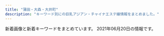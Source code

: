 ```yaml
---
title: "蒲田・大森・大井町"
description: "キーワード別にの巨乳アジアン・チャイナエステ嬢情報をまとめました。"
---
```


新着画像と新着キーワードをまとめています。
2021年06月20日の情報です。

<DmmAffiliateIns />
<KeywordTable
  shops={
    [
    {
        "station": "JR\u5927\u4e95\u753a\u99c5\u4e2d\u592e\u53e3",
        "url": "http://www.gekiyasu.esturl.com/",
        "img_links": [
            "http://www.gekiyasu.esturl.com/files/006.jpg",
            "http://www.gekiyasu.esturl.com/photo_news/upimg/3758860c1bed8406b8_1.jpg",
            "http://www.gekiyasu.esturl.com/images/osusume01.png",
            "http://www.gekiyasu.esturl.com/files/001.jpg",
            "http://www.gekiyasu.esturl.com/images/top02-left.png",
            "http://www.gekiyasu.esturl.com/files/007.jpg",
            "http://www.gekiyasu.esturl.com/images/top003.png",
            "http://www.gekiyasu.esturl.com/images/top01.png",
            "http://www.gekiyasu.esturl.com/images/nav-003.png",
            "http://www.gekiyasu.esturl.com/images/nav-004.png",
            "http://www.gekiyasu.esturl.com/images/nav-001.png",
            "http://www.gekiyasu.esturl.com/photo_news/upimg/3758860c1bed8406b8_0.jpg",
            "http://www.gekiyasu.esturl.com/images/tel.png",
            "http://www.gekiyasu.esturl.com/images/nav-005.png",
            "http://www.gekiyasu.esturl.com/files/002.jpg",
            "http://www.gekiyasu.esturl.com/photo_news/upimg/5694660cae721826d4_0.jpg",
            "http://www.gekiyasu.esturl.com/images/nav-006.png",
            "http://www.gekiyasu.esturl.com/images/nav-002.png",
            "http://www.gekiyasu.esturl.com/photo_news/upimg/5694660cae721826d4_1.jpg"
        ],
        "keywords": {},
        "name": "\u732b\u5a18"
    },
    {
        "url": "http://heiwa-massage.work/",
        "keywords": {
            "E": 1,
            "D": 1,
            "87": 2,
            "86": 2,
            "C": 11,
            "88": 2
        },
        "station": "\u5e73\u548c\u5cf6\u99c5\u897f\u53e3",
        "img_links": [
            "http://heiwa-massage.work/img/botton.jpg",
            "http://heiwa-massage.work/sp/img/pic.jpg",
            "http://heiwa-massage.work/img/acc.jpg",
            "http://heiwa-massage.work/sp/img/botton.jpg",
            "http://heiwa-massage.work/sp/img/t-o.jpg",
            "http://heiwa-massage.work/img/s2.jpg",
            "http://heiwa-massage.work/sp/img/p3.jpg",
            "http://heiwa-massage.work/sp/img/cam.jpg",
            "http://heiwa-massage.work/img/sta3.jpg",
            "http://heiwa-massage.work/sp/img/pc.jpg",
            "http://heiwa-massage.work/img/nos.jpg",
            "http://heiwa-massage.work/sp/img/p1.jpg",
            "http://heiwa-massage.work/sp/img/acc.jpg",
            "http://heiwa-massage.work/img/st1.jpg",
            "http://heiwa-massage.work/sp/img/sys.jpg",
            "http://heiwa-massage.work/sp/img/t-t.jpg",
            "http://heiwa-massage.work/sp/img/tit.jpg",
            "http://heiwa-massage.work/sp/img/p2.jpg",
            "http://heiwa-massage.work/img/mo.png",
            "http://heiwa-massage.work/sp/img/s3.jpg",
            "http://heiwa-massage.work/sp/img/s1.jpg",
            "http://heiwa-massage.work/img/head.jpg",
            "http://heiwa-massage.work/sp/img/s2.jpg",
            "http://heiwa-massage.work/img/sta2.jpg",
            "http://heiwa-massage.work/img/s1.jpg",
            "http://heiwa-massage.work/img/sta1.jpg",
            "http://heiwa-massage.work/sp/img/t-r.jpg",
            "http://heiwa-massage.work/sp/img/t-a.jpg",
            "http://heiwa-massage.work/img/fla2.jpg",
            "http://heiwa-massage.work/img/fla1.jpg",
            "http://heiwa-massage.work/img/fla3.jpg",
            "http://heiwa-massage.work/img/s3.jpg",
            "http://heiwa-massage.work/img/st2.jpg",
            "http://heiwa-massage.work/sp/img/t-s.jpg",
            "http://heiwa-massage.work/sp/img/add.jpg",
            "http://heiwa-massage.work/sp/img/tel.jpg",
            "http://heiwa-massage.work/sp/img/info.jpg",
            "http://heiwa-massage.work/img/st3.jpg",
            "http://heiwa-massage.work/sp/img/time.jpg"
        ],
        "name": "\u5e73\u548c"
    },
    {
        "keywords": {
            "E": 8,
            "D": 22,
            "88": 10,
            "\u4e73": 2,
            "86": 17,
            "87": 27,
            "C": 31
        },
        "name": "LEMON*\u30ec\u30e2\u30f3",
        "url": "http://www.remonesthe.com/",
        "img_links": [
            "http://www.remonesthe.com/upload/girl/img04/img1_0019.jpg",
            "http://www.remonesthe.com/upload/girl/img01/img3_0008.jpg",
            "http://www.remonesthe.com/upload/girl/img04/img1_0016.jpg",
            "http://www.remonesthe.com/upload/girl/img01/img2_0007.jpg",
            "http://www.remonesthe.com/upload/girl/img04/img1_0008.jpg",
            "http://www.remonesthe.com/img/pro_tit_name.jpg",
            "http://www.remonesthe.com/upload/girl/img05/img1_0019.jpg",
            "http://www.remonesthe.com/upload/girl/img03/img1_0021.jpg",
            "http://www.remonesthe.com/upload/girl/img03/img1_0013.jpg",
            "http://www.remonesthe.com/upload/girl/img03/img1_0007.jpg",
            "http://www.remonesthe.com/upload/girl/img_sch/img_sch_0018.jpg",
            "http://www.remonesthe.com/upload/girl/img01/img3_0007.jpg",
            "http://www.remonesthe.com/img/main_top.png",
            "http://www.remonesthe.com/upload/girl/img01/img1_0023.jpg",
            "http://www.remonesthe.com/upload/girl/img04/img1_0013.jpg",
            "http://www.remonesthe.com/upload/girl/img03/img1_0008.jpg",
            "http://www.remonesthe.com/img/tit_profile.jpg",
            "http://www.remonesthe.com/upload/girl/img_list01/img_list_0022.jpg",
            "http://www.remonesthe.com/upload/girl/img04/img1_0021.jpg",
            "http://www.remonesthe.com/upload/girl/img05/img1_0022.jpg",
            "http://www.remonesthe.com/upload/girl/img05/img1_0021.jpg",
            "http://www.remonesthe.com/upload/girl/img01/img1_0019.jpg",
            "http://www.remonesthe.com/upload/girl/img02/img3_0007.jpg",
            "http://www.remonesthe.com/upload/girl/img05/img1_0008.jpg",
            "http://www.remonesthe.com/upload/girl/img05/img1_0013.jpg",
            "http://www.remonesthe.com/upload/girl/img02/img1_0021.jpg",
            "http://www.remonesthe.com/upload/girl/img03/img1_0022.jpg",
            "http://www.remonesthe.com/upload/girl/img02/img1_0008.jpg",
            "http://www.remonesthe.com/upload/girl/img04/img1_0018.jpg",
            "http://www.remonesthe.com/banner/koko_468x60.png",
            "http://www.remonesthe.com/upload/girl/img04/img1_0015.jpg",
            "http://www.remonesthe.com/upload/girl/img02/img1_0015.jpg",
            "http://www.remonesthe.com/upload/girl/img02/img2_0008.jpg",
            "http://www.remonesthe.com/upload/girl/img02/img1_0018.jpg",
            "http://www.remonesthe.com/upload/girl/img02/img3_0008.jpg",
            "http://www.remonesthe.com/upload/girl/img_sch/img_sch_0016.jpg",
            "http://www.remonesthe.com/upload/girl/img03/img1_0015.jpg",
            "http://www.remonesthe.com/upload/girl/img02/img2_0019.jpg",
            "http://www.remonesthe.com/upload/girl/img01/img2_0019.jpg",
            "http://www.remonesthe.com/img/pro_tit_size.jpg",
            "http://www.remonesthe.com/upload/girl/img04/img1_0007.jpg",
            "http://www.remonesthe.com/upload/girl/img05/img1_0023.jpg",
            "http://www.remonesthe.com/upload/girl/img02/img1_0022.jpg",
            "http://www.remonesthe.com/upload/girl/img_sch/img_sch_0008.jpg",
            "http://www.remonesthe.com/upload/girl/img_sch/img_sch_0013.jpg",
            "http://www.remonesthe.com/upload/girl/img05/img1_0016.jpg",
            "http://www.remonesthe.com/upload/girl/img02/img1_0007.jpg",
            "http://www.remonesthe.com/upload/girl/img02/img1_0016.jpg",
            "http://www.remonesthe.com/upload/girl/img_sch/img_sch_0022.jpg",
            "http://www.remonesthe.com/upload/girl/img01/img1_0007.jpg",
            "http://www.remonesthe.com/upload/girl/img05/img1_0015.jpg",
            "http://www.remonesthe.com/upload/girl/img04/img1_0023.jpg",
            "http://www.remonesthe.com/upload/girl/img03/img1_0023.jpg",
            "http://www.remonesthe.com/upload/girl/img01/img2_0008.jpg",
            "http://www.remonesthe.com/upload/girl/img02/img2_0007.jpg",
            "http://www.remonesthe.com/upload/girl/img01/img1_0018.jpg",
            "http://www.remonesthe.com/upload/girl/img03/img1_0019.jpg",
            "http://www.remonesthe.com/img/tit_staff.jpg",
            "http://www.remonesthe.com/upload/girl/img03/img1_0016.jpg",
            "http://www.remonesthe.com/upload/girl/img_list01/img_list_0023.jpg",
            "http://www.remonesthe.com/upload/girl/img01/img1_0016.jpg",
            "http://www.remonesthe.com/upload/girl/img_sch/img_sch_0007.jpg",
            "http://www.remonesthe.com/upload/girl/img01/img1_0021.jpg",
            "http://www.remonesthe.com/upload/girl/img05/img1_0018.jpg",
            "http://www.remonesthe.com/upload/girl/img02/img1_0013.jpg",
            "http://www.remonesthe.com/upload/girl/img_sch/img_sch_0015.jpg",
            "http://www.remonesthe.com/img/pro_modoru.jpg",
            "http://www.remonesthe.com/upload/girl/img_sch/img_sch_0023.jpg",
            "http://www.remonesthe.com/upload/girl/img_sch/img_sch_0019.jpg",
            "http://www.remonesthe.com/upload/girl/img04/img1_0022.jpg",
            "http://www.remonesthe.com/upload/girl/img01/img1_0015.jpg",
            "http://www.remonesthe.com/upload/girl/img01/img1_0022.jpg",
            "http://www.remonesthe.com/upload/girl/img_sch/img_sch_0021.jpg",
            "http://www.remonesthe.com/upload/girl/img01/img1_0008.jpg",
            "http://www.remonesthe.com/upload/girl/img02/img1_0019.jpg",
            "http://www.remonesthe.com/upload/girl/img05/img1_0007.jpg",
            "http://www.remonesthe.com/upload/girl/img02/img1_0023.jpg",
            "http://www.remonesthe.com/img/pro_tit_age.jpg",
            "http://www.remonesthe.com/upload/girl/img03/img1_0018.jpg",
            "http://www.remonesthe.com/upload/girl/img01/img1_0013.jpg"
        ],
        "station": "JR\u84b2\u7530\u99c5\u6771\u53e3"
    },
    {
        "station": "JR\u5927\u68ee\u99c5\u6771\u53e3",
        "name": "\u7f8e\u4eba\u30af\u30e9\u30d6",
        "url": "http://www.bijin-club.relaxjp.info/",
        "img_links": [
            "http://www.bijin-club.relaxjp.info/images/btn2.png",
            "http://www.bijin-club.relaxjp.info/images/icon_top.png",
            "http://www.bijin-club.relaxjp.info/common/images/photo02.jpg",
            "http://www.bijin-club.relaxjp.info/files/001.jpg",
            "http://www.bijin-club.relaxjp.info/files/005.jpg",
            "http://www.bijin-club.relaxjp.info/images/icon_info.png",
            "http://www.bijin-club.relaxjp.info/images/icon_tel.png",
            "http://www.bijin-club.relaxjp.info/images/mainImg_sub.jpg",
            "http://www.bijin-club.relaxjp.info/common/images/photo03.jpg",
            "http://www.bijin-club.relaxjp.info/files/002.jpg",
            "http://www.bijin-club.relaxjp.info/images/end-info.png",
            "http://www.bijin-club.relaxjp.info/images/icon_staff.png",
            "http://www.bijin-club.relaxjp.info/files/003.jpg",
            "http://www.bijin-club.relaxjp.info/images/icon_concept.png",
            "http://www.bijin-club.relaxjp.info/files/006.jpg",
            "http://www.bijin-club.relaxjp.info/common/images/photo01.jpg"
        ],
        "keywords": {
            "86": 1,
            "D": 5,
            "87": 4
        }
    },
    {
        "img_links": [
            "http://www.ovenus.work/images/head_therapist.jpg",
            "http://www.ovenus.work/images/icon_ranking_03.png",
            "http://www.ovenus.work/images/recruit/point_07.png",
            "http://www.ovenus.work/images/icon_ranking_02.png",
            "http://www.ovenus.work/images/recruit/point_03.png",
            "http://www.ovenus.work/images/icon_ranking_05.png",
            "http://www.ovenus.work/images/recruit/nagare_05.png",
            "http://www.ovenus.work/images/sw_tel.png",
            "http://www.ovenus.work/images/recruit/point_09.png",
            "http://www.ovenus.work/images/recruit/req_03.jpg",
            "http://www.ovenus.work/images/icon_ranking_04.png",
            "http://www.ovenus.work/staff/yui2.jpg",
            "http://www.ovenus.work/images/mainvisual_01.jpg",
            "http://www.ovenus.work/staff/yui1.jpg",
            "http://www.ovenus.work/images/recruit/nagare_06.png",
            "http://www.ovenus.work/staff/kana2.jpg",
            "http://www.ovenus.work/images/sw_home.png",
            "http://www.ovenus.work/images/head_interior.jpg",
            "http://www.ovenus.work/images/recruit/point_04.png",
            "http://www.ovenus.work/staff/mayu1.jpg",
            "http://www.ovenus.work/images/trigger.jpg",
            "http://www.ovenus.work/images/recruit/nagare_01.jpg",
            "http://www.ovenus.work/images/recruit/point_06.png",
            "http://www.ovenus.work/images/recruit/message_03.png",
            "http://www.ovenus.work/staff/kana1.jpg",
            "http://www.ovenus.work/images/no_image.jpg",
            "http://www.ovenus.work/images/recruit/nagare_03.jpg",
            "http://www.ovenus.work/images/recruit/nagare_07.png",
            "http://www.ovenus.work/images/recruit/point_05.png",
            "http://www.ovenus.work/staff/aoi1.jpg",
            "http://www.ovenus.work/images/recruit/sp_mainvisual.jpg",
            "http://www.ovenus.work/images/recruit/nagare_02.jpg",
            "http://www.ovenus.work/staff/mayu2.jpg",
            "http://www.ovenus.work/staff/sora1.jpg",
            "http://www.ovenus.work/images/icon_new.png",
            "http://www.ovenus.work/images/icon_ranking_01.png",
            "http://www.ovenus.work/images/mainvisual_01_s.jpg"
        ],
        "keywords": {},
        "url": "http://www.ovenus.work/",
        "station": "JR\u5927\u4e95\u753a\u99c5\u6771\u53e3",
        "name": "\u30d3\u30fc\u30ca\u30b9"
    },
    {
        "img_links": [
            "http://diana.jeez.jp/public/20210603-162953-243.jpeg",
            "http://diana.jeez.jp/public/20210620-155020-574.jpeg",
            "http://diana.jeez.jp/public/20190728-125640-302.jpeg",
            "http://diana.jeez.jp/public/20191109-124210-239.jpeg",
            "http://diana.jeez.jp/public/20190426-105139-740.jpg",
            "http://diana.jeez.jp/public/20181111-190402-789.jpeg",
            "http://diana.jeez.jp/images/girl-z1.jpg",
            "http://diana.jeez.jp/public/20191224-032315-269.jpeg",
            "http://diana.jeez.jp/public/20191220-001603-640.jpeg",
            "http://diana.jeez.jp/images/girl-z2.jpg",
            "http://diana.jeez.jp/public/20190710-152027-812.jpeg",
            "http://diana.jeez.jp/public/20191210-122526-507.jpeg",
            "http://diana.jeez.jp/public/20200211-132149-221.jpeg",
            "http://diana.jeez.jp/public/20181111-190307-983.jpeg",
            "http://diana.jeez.jp/ueditor/php/upload/image/20190424/1556109007155859.jpg",
            "http://diana.jeez.jp/public/20180929-222629-193.jpeg",
            "http://diana.jeez.jp/public/20190726-190619-915.jpeg",
            "http://diana.jeez.jp/public/20200131-234023-209.jpeg",
            "http://diana.jeez.jp/public/20181111-190416-494.jpeg",
            "http://diana.jeez.jp/public/20190613-175853-722.jpeg",
            "http://diana.jeez.jp/public/20190610-160901-701.jpeg",
            "http://diana.jeez.jp/public/20210521-094009-263.jpeg",
            "http://diana.jeez.jp/public/20181111-190250-481.jpeg",
            "http://diana.jeez.jp/public/20200103-105226-562.jpeg",
            "http://diana.jeez.jp/public/20200108-170159-924.jpeg",
            "http://diana.jeez.jp/public/20190610-162055-294.jpeg",
            "http://diana.jeez.jp/public/20190809-025651-969.jpeg"
        ],
        "station": "JR\u84b2\u7530\u99c5\u897f\u53e3",
        "url": "http://diana.jeez.jp/",
        "keywords": {
            "\u4e73": 3,
            "F": 3
        },
        "name": "\u30c0\u30a4\u30a2\u30ca\u30fbDIANA"
    },
    {
        "img_links": [],
        "name": "\u3064\u307c\u307f",
        "keywords": {},
        "url": "http://rin-rinpa.info/",
        "station": "JR\u5927\u4e95\u753a\u99c5\u4e2d\u592e\u53e3"
    },
    {
        "name": "\u5922\u306e\u307e\u305f\u5922",
        "keywords": {
            "D": 3,
            "C": 19,
            "85": 3,
            "87": 1,
            "86": 4
        },
        "station": "JR\u84b2\u7530\u99c5\u897f\u53e3",
        "img_links": [
            "http://yume-yume.info/i/img/nos.jpg",
            "http://yume-yume.info/img/sta3.jpg",
            "http://yume-yume.info/img/r9.jpg",
            "http://yume-yume.info/i/img/r4.jpg",
            "http://yume-yume.info/i/img/r2.jpg",
            "http://yume-yume.info/img/s4.jpg",
            "http://yume-yume.info/img/sta17.jpg",
            "http://yume-yume.info/img/s1.jpg",
            "http://yume-yume.info/img/st15.jpg",
            "http://yume-yume.info/img/fla.jpg",
            "http://yume-yume.info/i/img/r0.jpg",
            "http://yume-yume.info/i/img/sta4.jpg",
            "http://a.jps.cm/yume/wp-content/uploads/sites/36/2021/05/38E59284-A3CB-4000-BE42-CDB0C6C66E44-225x300.jpeg",
            "http://yume-yume.info/img/st17.jpg",
            "http://yume-yume.info/i/img/sta3.jpg",
            "http://yume-yume.info/img/st1.jpg",
            "http://yume-yume.info/i/img/sta17.jpg",
            "http://yume-yume.info/img/st01.jpg",
            "http://yume-yume.info/img/sta1.jpg",
            "http://yume-yume.info/img/nos.jpg",
            "http://yume-yume.info/img/s2.jpg",
            "http://yume-yume.info/img/s3.jpg",
            "http://a.jps.cm/yume/wp-content/uploads/sites/36/2020/12/2470AE4C-2A60-4C35-A4C8-043E2F5EF2BD.jpeg",
            "http://yume-yume.info/img/st02.jpg",
            "http://yume-yume.info/img/st4.jpg",
            "http://yume-yume.info/i/img/sta2.jpg",
            "http://yume-yume.info/img/sta4.jpg",
            "http://yume-yume.info/img/s17.jpg",
            "http://yume-yume.info/i/img/sta1.jpg",
            "http://yume-yume.info/img/s15.jpg",
            "http://yume-yume.info/i/img/r1.jpg",
            "http://yume-yume.info/i/img/sta15.jpg",
            "http://yume-yume.info/img/sta15.jpg",
            "http://yume-yume.info/img/st2.jpg",
            "http://yume-yume.info/img/st3.jpg",
            "http://yume-yume.info/img/mo.png",
            "http://yume-yume.info/img/botton.jpg",
            "http://yume-yume.info/img/sta2.jpg"
        ],
        "url": "http://yume-yume.info/"
    },
    {
        "station": "JR\u5927\u68ee\u99c5\u897f\u53e3",
        "keywords": {
            "C": 13
        },
        "img_links": [
            "http://www.cosmos.relaxjp.info/files/006.jpg",
            "http://www.cosmos.relaxjp.info/images/call_sp.png",
            "http://www.cosmos.relaxjp.info/common/img/shop/r3.jpg",
            "http://www.cosmos.relaxjp.info/common/img/top_img001.png",
            "http://www.cosmos.relaxjp.info/files/001.jpg",
            "http://www.cosmos.relaxjp.info/common/img/image2.jpg",
            "http://www.cosmos.relaxjp.info/files/002.jpg",
            "http://www.cosmos.relaxjp.info/common/img/image1.jpg",
            "http://www.cosmos.relaxjp.info/common/img/image3.jpg",
            "http://www.cosmos.relaxjp.info/photo_news/upimg/18630606fd1936e3b3_0.jpg",
            "http://www.cosmos.relaxjp.info/files/005.jpg",
            "http://www.cosmos.relaxjp.info/common/img/shop/r1.jpg",
            "http://www.cosmos.relaxjp.info/common/img/shop/r2.jpg",
            "http://www.cosmos.relaxjp.info/files/003.jpg",
            "http://www.cosmos.relaxjp.info/common/img/shop/r4.jpg",
            "http://www.cosmos.relaxjp.info/files/004.jpg"
        ],
        "url": "http://www.cosmos.relaxjp.info/",
        "name": "\u30b3\u30b9\u30e2\u30b9"
    },
    {
        "keywords": {
            "85": 2,
            "88": 2,
            "90": 2,
            "C": 10,
            "86": 4
        },
        "station": "\u9752\u7269\u6a2a\u4e01\u99c5",
        "img_links": [
            "http://kenkounoie.relax-fk.com/images/cast05.png",
            "http://kenkounoie.relax-fk.com/images/sub-visual.png",
            "http://kenkounoie.relax-fk.com/images/cast08.png",
            "http://kenkounoie.relax-fk.com/images/kansen.png",
            "http://kenkounoie.relax-fk.com/images/cast06.png",
            "http://kenkounoie.relax-fk.com/images/main-visual.png",
            "http://kenkounoie.relax-fk.com/images/cast07.png",
            "http://kenkounoie.relax-fk.com/images/cast04.png"
        ],
        "url": "http://kenkounoie.relax-fk.com/",
        "name": "\u5065\u5eb7\u306e\u5bb6"
    },
    {
        "name": "\u604b\u306e\u82b1",
        "keywords": {
            "E": 3,
            "\u80f8": 1,
            "F": 5
        },
        "img_links": [
            "http://iyashimori.info/up/uploads/20200902223249ha.jpg",
            "http://iyashimori.info/img/price.jpg",
            "http://iyashimori.info/up/uploads/20210204121304rin.jpg",
            "http://iyashimori.info/img/telephone.png",
            "http://iyashimori.info/img/qj.png",
            "http://iyashimori.info/up/uploads/202105121726032.jpg",
            "http://iyashimori.info/up/uploads/20210602225604ha.jpg",
            "http://iyashimori.info/img/50price.jpg",
            "http://iyashimori.info/up/uploads/202010142346103.jpg",
            "http://iyashimori.info/img/50staff.jpg",
            "http://iyashimori.info/up/uploads/20200730210025e.jpg",
            "http://iyashimori.info/up/uploads/2020062222115088.jpg",
            "http://iyashimori.info/img/topimg3.jpg",
            "http://iyashimori.info/up/uploads/20210522230225ma.jpg",
            "http://iyashimori.info/up/uploads/20210429153132masako.jpg",
            "http://iyashimori.info/up/uploads/20200725171457y.jpg",
            "http://iyashimori.info/img/topimg1.jpg",
            "http://iyashimori.info/img/tel.png",
            "http://iyashimori.info/up/uploads/20210602204231ao.jpg",
            "http://iyashimori.info/up/uploads/20201219182745say.jpg",
            "http://iyashimori.info/img/totop.png",
            "http://iyashimori.info/img/topimg.jpg",
            "http://iyashimori.info/img/topimg2.jpg",
            "http://iyashimori.info/up/uploads/20210210211620iii.jpg",
            "http://iyashimori.info/img/50qj.jpg",
            "http://iyashimori.info/img/caution.png",
            "http://iyashimori.info/up/uploads/20210416201635mmk.jpg",
            "http://iyashimori.info/up/uploads/20210312180627hh.jpg",
            "http://iyashimori.info/up/uploads/20210529235150ena.jpg"
        ],
        "station": "\u84b2\u7530\u99c5\u897f\u53e3",
        "url": "http://iyashimori.info/"
    },
    {
        "img_links": [],
        "name": "Lucky\uff5e\u30e9\u30c3\u30ad\u30fc",
        "station": "JR\u5927\u4e95\u753a\u99c5\u897f\u53e3",
        "keywords": {},
        "url": "https://lucky.jpn.vin/"
    },
    {
        "url": "http://www.majo.esjp.info/",
        "img_links": [
            "http://www.majo.esjp.info/files/003-02.jpg",
            "http://www.majo.esjp.info/images/slider/3.jpg",
            "http://www.majo.esjp.info/files/005.jpg",
            "http://www.majo.esjp.info/img/tel.png",
            "http://www.majo.esjp.info/img/btn_side_mobile.jpg",
            "http://www.majo.esjp.info/files/003.jpg",
            "http://www.majo.esjp.info/img/goback.jpg",
            "http://www.majo.esjp.info/images/slider/2.jpg",
            "http://www.majo.esjp.info/img/ttl_info.png",
            "http://www.majo.esjp.info/images/slider/1.jpg",
            "http://www.majo.esjp.info/img/ttl_news.png",
            "http://www.majo.esjp.info/img/pickup.jpg",
            "http://www.majo.esjp.info/files/005-02.jpg"
        ],
        "keywords": {
            "85": 2,
            "C": 9,
            "D": 4,
            "87": 2
        },
        "name": "\u604b",
        "station": "JR\u84b2\u7530\u99c5\u897f\u53e3"
    },
    {
        "url": "http://es-refine.xyz/",
        "img_links": [
            "http://es-refine.xyz/images/top.jpg",
            "http://es-refine.xyz/images/a5.jpg",
            "http://es-refine.xyz/images/r2.jpg",
            "http://es-refine.xyz/images/a3.jpg",
            "http://es-refine.xyz/images/end.png",
            "http://es-refine.xyz/images/g8.jpg",
            "http://es-refine.xyz/images/3.jpg",
            "http://es-refine.xyz/images/a2.jpg",
            "http://es-refine.xyz/images/a6.jpg",
            "http://es-refine.xyz/images/tite-staff.jpg",
            "http://es-refine.xyz/images/g02.jpg",
            "http://es-refine.xyz/images/mobile.jpg",
            "http://es-refine.xyz/images/a1.jpg",
            "http://es-refine.xyz/images/g2.jpg",
            "http://es-refine.xyz/images/g7.jpg",
            "http://es-refine.xyz/images/tite-link.jpg",
            "http://es-refine.xyz/images/a4.jpg",
            "http://es-refine.xyz/images/r3.jpg",
            "http://es-refine.xyz/images/g.jpg",
            "http://es-refine.xyz/images/4.jpg",
            "http://es-refine.xyz/images/g6.jpg",
            "http://es-refine.xyz/images/pickup_t.jpg"
        ],
        "name": "Refine\u30fb\u30ea\u30d5\u30a1\u30a4\u30f3",
        "keywords": {
            "C": 12
        },
        "station": "JR\u5927\u68ee\u99c5\u6771\u53e3"
    },
    {
        "name": "\u5922\u306e\u90e8\u5c4b",
        "keywords": {
            "D": 4,
            "C": 1,
            "88": 1,
            "89": 1,
            "86": 3
        },
        "url": "http://www.sh-himenoyw.work/",
        "img_links": [
            "http://www.sh-himenoyw.work/templets/default/picture/tit2.jpg",
            "http://www.sh-himenoyw.work/templets/default/picture/top02.png",
            "http://www.sh-himenoyw.work/{dede:global.cfg_templets_skin/}/picture/cg02.jpg",
            "http://www.sh-himenoyw.work/uploads/210410/1-2104101012452G.jpg",
            "http://www.sh-himenoyw.work/uploads/210505/1-210505091435528.jpg",
            "http://www.sh-himenoyw.work/templets/default/picture/tit5.jpg",
            "http://www.sh-himenoyw.work/uploads/210401/1-210401093342544.jpg",
            "http://www.sh-himenoyw.work/templets/default/picture/tit4.jpg",
            "http://www.sh-himenoyw.work/{dede:global.cfg_templets_skin/}/picture/cg01.jpg",
            "http://www.sh-himenoyw.work/uploads/210503/1-210503130024241.jpg",
            "http://www.sh-himenoyw.work/templets/default/picture/footer.png",
            "http://www.sh-himenoyw.work/templets/default/picture/stal.png",
            "http://www.sh-himenoyw.work/uploads/210420/1-210420110353610.jpg",
            "http://www.sh-himenoyw.work/templets/default/picture/tit1.jpg",
            "http://www.sh-himenoyw.work/templets/default/picture/top03.png",
            "http://www.sh-himenoyw.work/templets/default/picture/tit3.jpg",
            "http://www.sh-himenoyw.work/templets/default/picture/top01.png",
            "http://www.sh-himenoyw.work/templets/default/picture/sys1.jpg",
            "http://www.sh-himenoyw.work/templets/default/picture/no.png"
        ],
        "station": "JR\u5927\u68ee\u99c5\u897f\u53e3"
    },
    {
        "keywords": {
            "E": 4,
            "D": 8,
            "C": 4
        },
        "img_links": [
            "http://relax-massage.biz/images/ttl-conceptt.png",
            "http://relax-massage.biz/images/img-link.jpg",
            "http://relax-massage.biz/images/img-linkt.jpg",
            "http://relax-massage.biz/images/ttl-qr.png",
            "http://relax-massage.biz/images/ttl-information.png",
            "http://relax-massage.biz/images/cg01.jpg",
            "http://relax-massage.biz/images/ttl-informationt.png",
            "http://relax-massage.biz/images/bnr-sp-campaign01.jpg",
            "http://relax-massage.biz/images/img-therapist.jpg",
            "http://relax-massage.biz/images/acc1.jpg",
            "http://relax-massage.biz/images/cg06.jpg",
            "http://relax-massage.biz/images/bg-image-consept02.png",
            "http://relax-massage.biz/images/img-therapistt.jpg",
            "http://relax-massage.biz/images/ttl-therapist.png",
            "http://relax-massage.biz/images/ttl-pickup.png",
            "http://relax-massage.biz/images/qr.jpg",
            "http://relax-massage.biz/images/img-header-mainvisual01t.jpg",
            "http://relax-massage.biz/images/img-header-mainvisual01.jpg",
            "http://relax-massage.biz/images/ttl-qrf.png",
            "http://relax-massage.biz/images/ttl-link.png",
            "http://relax-massage.biz/images/ttl-concept2.png",
            "http://relax-massage.biz/images/txt-header-phone.png",
            "http://relax-massage.biz/images/cg03.jpg",
            "http://relax-massage.biz/images/txt-footer-copyright.png",
            "http://relax-massage.biz/images/bnr-campaign01.jpg",
            "http://relax-massage.biz/images/cg02.jpg",
            "http://relax-massage.biz/images/ttl-qrt.png",
            "http://relax-massage.biz/images/bg-image-consept.png",
            "http://relax-massage.biz/images/ttl-pickupt.png",
            "http://relax-massage.biz/images/acc.jpg",
            "http://relax-massage.biz/images/ttl-concept2t.png",
            "http://relax-massage.biz/images/ttl-concept.png",
            "http://relax-massage.biz/images/txt-header-storeinfo.png",
            "http://relax-massage.biz/images/txt-header-phonet.png"
        ],
        "station": "JR\u84b2\u7530\u99c5\u897f\u53e3",
        "name": "ONLY ONE",
        "url": "http://relax-massage.biz/"
    },
    {
        "url": "http://yurari.ests.co/",
        "keywords": {
            "F": 12,
            "92": 6,
            "84": 6,
            "D": 60,
            "87": 18,
            "88": 6,
            "86": 18,
            "83": 6,
            "85": 30,
            "E": 18
        },
        "img_links": [
            "http://yurari.ests.co/photos/sites/33/2021/03/2021031211252053.jpg",
            "http://yurari.ests.co/images/s_service.png",
            "http://yurari.ests.co/photos/sites/33/2020/10/2020101317404868.jpg",
            "http://yurari.ests.co/images/room1.jpg",
            "http://yurari.ests.co/photos/sites/33/2021/04/2021041710082224.jpg",
            "http://yurari.ests.co/photos/sites/33/2020/09/2020090115274081.jpg",
            "http://yurari.ests.co/photos/sites/33/2020/09/2020090215054013.jpg",
            "http://yurari.ests.co/photos/sites/33/2021/05/2021052112051577.jpg",
            "http://yurari.ests.co/images/info.jpg",
            "http://yurari.ests.co/images/service3.jpg",
            "http://yurari.ests.co/photos/sites/33/2021/02/202102041041291.jpg",
            "http://yurari.ests.co/images/room4.jpg",
            "http://yurari.ests.co/photos/sites/33/2020/06/2020061916403177.jpg",
            "http://yurari.ests.co/photos/sites/33/2020/08/2020080117472090.jpg",
            "http://yurari.ests.co/images/room2.jpg",
            "http://yurari.ests.co/photos/sites/33/2020/09/2020090115273947.jpg",
            "http://yurari.ests.co/images/mobile.jpg",
            "http://yurari.ests.co/images/service2.jpg",
            "http://yurari.ests.co/photos/sites/33/2021/04/2021042913543085.jpg",
            "http://yurari.ests.co/images/s_staff.png",
            "http://yurari.ests.co/photos/sites/33/2020/10/2020102111224281.jpg",
            "http://yurari.ests.co/images/s_pick.jpg",
            "http://yurari.ests.co/images/service1.jpg",
            "http://yurari.ests.co/photos/sites/33/2020/10/2020102211543336.jpg",
            "http://yurari.ests.co/images/s_news.jpg",
            "http://yurari.ests.co/photos/sites/33/2020/12/2020121917142684.jpg",
            "http://yurari.ests.co/images/top.jpg",
            "http://yurari.ests.co/photos/sites/33/2020/07/2020072517001526.jpg",
            "http://yurari.ests.co/photos/sites/33/2021/06/202106031105436.jpg",
            "http://yurari.ests.co/images/room3.jpg",
            "http://yurari.ests.co/images/service4.jpg"
        ],
        "name": "\u3075\u308f\u3075\u308f",
        "station": "JR\u84b2\u7530\u99c5\u897f\u53e3"
    },
    {
        "img_links": [
            "http://www.tokyo-0001.xyz/img/bnr02.jpg",
            "http://www.tokyo-0001.xyz/img/girls04.jpg",
            "http://www.tokyo-0001.xyz/img/girls05.jpg",
            "http://www.tokyo-0001.xyz/img/girls03.jpg",
            "http://www.tokyo-0001.xyz/img/girls06.jpg",
            "http://www.tokyo-0001.xyz/img/img3.jpg",
            "http://www.tokyo-0001.xyz/img/ttl-04.png",
            "http://www.tokyo-0001.xyz/img/img1.jpg",
            "http://www.tokyo-0001.xyz/img/img2.jpg",
            "http://www.tokyo-0001.xyz/img/bnr01.jpg",
            "http://www.tokyo-0001.xyz/img/ttl-01.png",
            "http://www.tokyo-0001.xyz/img/girls01.jpg",
            "http://www.tokyo-0001.xyz/img/bnr00.jpg",
            "http://www.tokyo-0001.xyz/img/girls02.jpg",
            "http://www.tokyo-0001.xyz/img/img-txt-01.png",
            "http://www.tokyo-0001.xyz/img/ttl-02.png",
            "http://www.tokyo-0001.xyz/img/ttl-03.png"
        ],
        "name": "NEW\u30a4\u30d6",
        "url": "http://www.tokyo-0001.xyz/",
        "station": "JR\u84b2\u7530\u99c5\u897f\u53e3",
        "keywords": {}
    },
    {
        "url": "http://www.healing-ai.net/",
        "name": "\u30d2\u30fc\u30ea\u30f3\u30b0\u611b",
        "img_links": [
            "http://eskk.healing-ai.net/uploads/g8-1.jpg",
            "http://eskk.healing-ai.net/uploads/2019/05/ai3.jpg",
            "http://eskk.healing-ai.net/uploads/2019/07/2.jpg",
            "http://eskk.healing-ai.net/uploads/2019/05/g4.jpg",
            "http://eskk.healing-ai.net/uploads/2019/07/1.jpg",
            "http://eskk.healing-ai.net/uploads/2020/01/g2.jpg",
            "http://eskk.healing-ai.net/uploads/2021/03/3.jpg",
            "http://eskk.healing-ai.net/uploads/2020/12/g2.jpg",
            "http://eskk.healing-ai.net/uploads/2019/06/g0.jpg",
            "http://eskk.healing-ai.net/uploads/2021/03/2.jpg",
            "http://eskk.healing-ai.net/uploads/2019/12/3.jpg",
            "http://www.healing-ai.net/images/img_mainvisual_01.png",
            "http://eskk.healing-ai.net/uploads/2020/12/g1.jpg",
            "http://eskk.healing-ai.net/uploads/2019/05/ai2-1.jpg",
            "http://eskk.healing-ai.net/uploads/2019/07/3.jpg",
            "http://eskk.healing-ai.net/uploads/2019/05/mika.jpg",
            "http://eskk.healing-ai.net/uploads/2021/03/4.jpg",
            "http://eskk.healing-ai.net/uploads/2020/10/g1.jpg",
            "http://www.healing-ai.net/images/top2.png",
            "http://eskk.healing-ai.net/uploads/2019/05/nana3.jpg",
            "http://www.healing-ai.net/images/bnr_reserve_01.jpg",
            "http://www.healing-ai.net/images/img_mainvisual_03.png",
            "http://eskk.healing-ai.net/uploads/2019/05/ai1-1.jpg",
            "http://eskk.healing-ai.net/uploads/2019/11/koko.jpg",
            "http://eskk.healing-ai.net/uploads/2019/12/2-1.jpg",
            "http://eskk.healing-ai.net/uploads/2021/03/1.jpg",
            "http://eskk.healing-ai.net/uploads/2020/01/g3.jpg",
            "http://eskk.healing-ai.net/uploads/2019/05/g3.jpg",
            "http://www.healing-ai.net/images/img_mainvisual_02.png",
            "http://eskk.healing-ai.net/uploads/2019/05/nana2.jpg",
            "http://eskk.healing-ai.net/uploads/2019/12/1-1.jpg",
            "http://www.healing-ai.net/images/icon_new.png",
            "http://eskk.healing-ai.net/uploads/2020/01/g1.jpg",
            "https://www.a-side.com/ad/koko/include/banner/koko_200x40.png"
        ],
        "keywords": {
            "88": 2,
            "96": 3,
            "83": 6,
            "98": 2,
            "C": 11,
            "\u80f8": 1,
            "D": 4,
            "82": 6,
            "\u30bb\u30af\u30b7\u30fc": 2,
            "80": 3,
            "84": 2,
            "90": 2,
            "85": 7,
            "H": 3,
            "F": 4
        },
        "station": "JR\u84b2\u7530\u99c5\u6771\u53e3"
    },
    {
        "name": "\u6fc0\u5b89\u7f8e\u4eba",
        "station": "JR\u84b2\u7530\u99c5\u5357\u53e3",
        "img_links": [
            "http://bijin.este.work/2/uploadimg/1622985748.jpeg",
            "http://bijin.este.work/staff_t.jpg",
            "http://bijin.este.work/head.jpg",
            "http://bijin.este.work/m.png",
            "http://bijin.este.work/int1.png",
            "http://bijin.este.work/2/uploadimg/1621393124.jpeg",
            "http://bijin.este.work/2/uploadimg/1621394016.jpeg",
            "http://bijin.este.work/sys2.jpg",
            "http://bijin.este.work/2/uploadimg/1621394318.jpeg",
            "http://bijin.este.work/news.jpg",
            "http://bijin.este.work/s1.png",
            "http://bijin.este.work/2/uploadimg/1600148455.jpeg",
            "http://bijin.este.work/2/uploadimg/1621394415.jpeg",
            "http://bijin.este.work/sys1.jpg"
        ],
        "keywords": {
            "89": 2,
            "88": 2,
            "90": 1,
            "92": 1
        },
        "url": "http://bijin.este.work/"
    },
    {
        "station": "JR\u84b2\u7530\u99c5\u897f\u53e3",
        "keywords": {
            "85": 4,
            "\u80f8": 1,
            "E": 4,
            "F": 1,
            "89": 1,
            "86": 5,
            "D": 1,
            "C": 7
        },
        "name": "Reset\u30fb\u30ea\u30bb\u30c3\u30c8",
        "img_links": [
            "http://ciutyia.xyz/uploads/210607/1-21060F95240L7.jpg",
            "http://ciutyia.xyz/uploads/201117/1-20111G32J1140.jpg",
            "http://ciutyia.xyz/uploads/201028/1-20102Q51209202.jpg",
            "http://ciutyia.xyz/images/R_000.jpg",
            "http://ciutyia.xyz/templets/xiangmu/picture1/index_saloninfo.png",
            "http://ciutyia.xyz/uploads/200627/1-20062G30935R3.jpg",
            "http://ciutyia.xyz/uploads/201117/1-20111GAG6454.jpg",
            "http://ciutyia.xyz/uploads/210120/1-210120150301c2.jpg",
            "http://ciutyia.xyz/templets/xiangmu/picture/foter_line.png",
            "http://ciutyia.xyz/templets/xiangmu/picture/gotanda_5.jpg",
            "http://ciutyia.xyz/templets/xiangmu/picture/main_photo.jpg",
            "http://ciutyia.xyz/templets/xiangmu/picture/index_contact.png",
            "http://ciutyia.xyz/uploads/201117/1-20111G35643457.jpg",
            "http://ciutyia.xyz/templets/xiangmu/picture/sh_bou_5.png",
            "http://ciutyia.xyz/uploads/210513/1-21051313014L41.jpg",
            "http://ciutyia.xyz/uploads/210429/1-21042ZU203328.jpg",
            "http://ciutyia.xyz/templets/xiangmu/picture/rookie_sh.png",
            "http://ciutyia.xyz/uploads/210511/1-210511124110O8.jpg",
            "http://ciutyia.xyz/uploads/210513/1-210513130135551.jpg",
            "http://ciutyia.xyz/uploads/210511/1-21051112503W46.jpg",
            "http://ciutyia.xyz/uploads/201117/1-20111G34243Z7.jpg",
            "http://ciutyia.xyz/templets/xiangmu/picture/index_therapist.png",
            "http://ciutyia.xyz/uploads/210505/1-210505133603A2.jpg",
            "http://ciutyia.xyz/templets/xiangmu/picture/tel.png",
            "http://ciutyia.xyz/uploads/210423/1-210423091Q63A.jpg",
            "http://ciutyia.xyz/uploads/210429/1-21042ZT94H27.jpg",
            "http://ciutyia.xyz/templets/xiangmu/picture/ac_info_5.png",
            "http://ciutyia.xyz/templets/xiangmu/picture/re_lines.png",
            "http://ciutyia.xyz/templets/xiangmu/picture/top.png",
            "http://ciutyia.xyz/uploads/200627/1-20062G30950393.jpg",
            "http://ciutyia.xyz/uploads/210607/1-21060G0261Q51.jpg",
            "http://ciutyia.xyz/templets/xiangmu/picture/foter_line_14.png",
            "http://ciutyia.xyz/templets/xiangmu/picture/sh_line_5.png",
            "http://ciutyia.xyz/uploads/200627/1-20062G30U2518.jpg",
            "http://ciutyia.xyz/uploads/180424/1-1P424151P32I.png",
            "http://ciutyia.xyz/templets/xiangmu/picture/webentry.png",
            "http://ciutyia.xyz/uploads/allimg/180716/1-1PG6102301955.jpg"
        ],
        "url": "http://ciutyia.xyz/"
    },
    {
        "name": "\u3055\u3064\u304d",
        "station": "JR\u5927\u4e95\u753a\u99c5\u4e2d\u592e\u897f\u53e3",
        "img_links": [
            "http://e-satsuki.net/images/mobile-tit.jpg",
            "http://e-satsuki.net/images/ss2.jpg",
            "http://e-satsuki.net/images/flash1.jpg",
            "http://e-satsuki.net/images/kiki1.jpg",
            "http://e-satsuki.net/images/pick-tit.jpg",
            "http://e-satsuki.net/images/update-tit.jpg",
            "http://e-satsuki.net/images/topp.jpg",
            "http://e-satsuki.net/images/coyuki2.jpg",
            "http://e-satsuki.net/images/aya2.jpg",
            "http://e-satsuki.net/images/top.png",
            "http://e-satsuki.net/images/coyuki1.jpg",
            "http://e-satsuki.net/images/tit-staff.jpg",
            "http://e-satsuki.net/images/i-mobile.jpg",
            "http://e-satsuki.net/images/jieshao-tit.jpg",
            "http://e-satsuki.net/images/aya1.jpg",
            "http://e-satsuki.net/images/kiki2.jpg",
            "http://e-satsuki.net/images/flash2.jpg",
            "http://e-satsuki.net/images/flash3.jpg",
            "http://e-satsuki.net/images/ss1.jpg",
            "http://e-satsuki.net/images/eri2.jpg",
            "http://e-satsuki.net/images/manami2.jpg",
            "http://e-satsuki.net/images/new-tit.jpg",
            "http://e-satsuki.net/images/manami1.jpg",
            "http://e-satsuki.net/images/eri1.jpg"
        ],
        "keywords": {
            "C": 8
        },
        "url": "http://e-satsuki.net/"
    },
    {
        "keywords": {},
        "url": "https://nekonoheya.ests.jp/",
        "name": "\u611b",
        "station": "JR\u5927\u4e95\u753a\u99c5\u4e2d\u592e\u897f\u53e3",
        "img_links": []
    },
    {
        "img_links": [
            "http://www.hounoka.com/smart/top-tab-returan.jpg",
            "http://www.hounoka.com/corona-taisaku2.jpg",
            "http://www.hounoka.com/smart/corona-taisaku2.jpg",
            "http://www.hounoka.com/smart/eri.jpg",
            "http://www.hounoka.com/massage-de_88_31.jpg"
        ],
        "keywords": {},
        "name": "\u307b\u306e\u304b",
        "station": "JR\u5927\u4e95\u753a\u99c5",
        "url": "http://www.hounoka.com/"
    },
    {
        "station": "JR\u84b2\u7530\u99c5\u897f\u53e3",
        "url": "http://www.arabianoyoru.com/",
        "img_links": [
            "http://www.arabianoyoru.com/images/upload/thumb/2f10cf77f8d7b399.jpg",
            "http://www.arabianoyoru.com/images/staff_12.jpg",
            "http://www.arabianoyoru.com/images/index_15.jpg",
            "http://www.arabianoyoru.com/images/upload/thumb/a814b7e0bf080e1a.jpg",
            "http://www.arabianoyoru.com/images/index_02.jpg",
            "http://www.arabianoyoru.com/images/r02.jpg",
            "http://www.arabianoyoru.com/images/upload/thumb/4d0b81e791f8dd2a.jpg",
            "http://www.arabianoyoru.com/images/upload/2bab34e5f5f4b474.jpg",
            "http://www.arabianoyoru.com/images/sub_16.png",
            "http://www.arabianoyoru.com/images/index_12.jpg",
            "http://www.arabianoyoru.com/images/index_17.jpg",
            "http://www.arabianoyoru.com/images/upload/2f10cf77f8d7b399.jpg",
            "http://www.arabianoyoru.com/images/upload/f758de4c846e44e7.jpg",
            "http://www.arabianoyoru.com/images/upload/thumb/3469606e262a5ee0.jpg",
            "http://www.arabianoyoru.com/images/upload/2b92798467141387.jpg",
            "http://www.arabianoyoru.com/s/images/icon_tel.png",
            "http://www.arabianoyoru.com/images/upload/68db36b1211cebb9.jpg",
            "http://www.arabianoyoru.com/images/upload/thumb/1bdcd13f57cbf51b.jpg",
            "http://www.arabianoyoru.com/images/sub_12.jpg",
            "http://www.arabianoyoru.com/images/upload/thumb/f758de4c846e44e7.jpg",
            "http://www.arabianoyoru.com/s/girl/01.jpg",
            "http://www.arabianoyoru.com/images/upload/thumb/845ccdcc528743c1.jpg",
            "http://www.arabianoyoru.com/images/r04.jpg",
            "http://www.arabianoyoru.com/images/02.jpg",
            "http://www.arabianoyoru.com/images/rec.jpg",
            "http://www.arabianoyoru.com/images/upload/thumb/372dce9ab9d22744.jpg",
            "http://www.arabianoyoru.com/images/upload/3469606e262a5ee0.jpg",
            "http://www.arabianoyoru.com/images/upload/thumb/539fdf3e384c469c.jpg",
            "http://www.arabianoyoru.com/images/upload/thumb/2101a8b842308c11.jpg",
            "http://www.arabianoyoru.com/images/info_12.jpg",
            "http://www.arabianoyoru.com/images/index_10.jpg",
            "http://www.arabianoyoru.com/images/upload/372dce9ab9d22744.jpg",
            "http://www.arabianoyoru.com/images/upload/66a58b73f3d149ef.jpg",
            "http://www.arabianoyoru.com/images/rec_12.jpg",
            "http://www.arabianoyoru.com/images/upload/ee0c285b7dee8567.jpg",
            "http://www.arabianoyoru.com/images/upload/581da65ae95ac110.jpg",
            "http://www.arabianoyoru.com/images/upload/thumb/564cb6c5b230ca3d.jpg",
            "http://www.arabianoyoru.com/images/upload/thumb/4a9b52f014c57b14.jpg",
            "http://www.arabianoyoru.com/images/r01.jpg",
            "http://www.arabianoyoru.com/images/upload/e3e089bc950ef93e.jpg",
            "http://www.arabianoyoru.com/s/images/icon_info.png",
            "http://www.arabianoyoru.com/images/upload/4d0b81e791f8dd2a.jpg",
            "http://www.arabianoyoru.com/images/index_08.jpg",
            "http://www.arabianoyoru.com/images/upload/a814b7e0bf080e1a.jpg",
            "http://www.arabianoyoru.com/images/sub_15.jpg",
            "http://www.arabianoyoru.com/images/upload/thumb/8c714cbe908fdcfa.jpg",
            "http://www.arabianoyoru.com/images/upload/a29f5a4a28b905cc.jpg",
            "http://www.arabianoyoru.com/images/upload/thumb/6edb9fff24d5531d.jpg",
            "http://www.arabianoyoru.com/images/index_09.jpg",
            "http://www.arabianoyoru.com/images/index_07.jpg",
            "http://www.arabianoyoru.com/images/upload/thumb/74b7f5d5cce6bcca.jpg",
            "http://www.arabianoyoru.com/images/upload/thumb/4532de498ca39c33.jpg",
            "http://www.arabianoyoru.com/girl/012.jpg",
            "http://www.arabianoyoru.com/images/upload/9ade184b158a1622.jpg",
            "http://www.arabianoyoru.com/images/upload/8c714cbe908fdcfa.jpg",
            "http://www.arabianoyoru.com/images/upload/thumb/581da65ae95ac110.jpg",
            "http://www.arabianoyoru.com/images/upload/thumb/2bab34e5f5f4b474.jpg",
            "http://www.arabianoyoru.com/images/upload/thumb/eb30a7e162d494b7.jpg",
            "http://www.arabianoyoru.com/images/upload/2101a8b842308c11.jpg",
            "http://www.arabianoyoru.com/images/acc_01.jpg",
            "http://www.arabianoyoru.com/images/upload/845ccdcc528743c1.jpg",
            "http://www.arabianoyoru.com/images/upload/0976cdac54ed3543.jpg",
            "http://www.arabianoyoru.com/images/upload/539fdf3e384c469c.jpg",
            "http://www.arabianoyoru.com/images/sub_16.jpg",
            "http://www.arabianoyoru.com/s/images/icon_top.png",
            "http://www.arabianoyoru.com/images/upload/thumb/0976cdac54ed3543.jpg",
            "http://www.arabianoyoru.com/images/upload/17edc747659021f9.jpg",
            "http://www.arabianoyoru.com/images/index_04.jpg",
            "http://www.arabianoyoru.com/images/upload/c1c4634be9e43e96.jpg",
            "http://www.arabianoyoru.com/images/upload/thumb/66a58b73f3d149ef.jpg",
            "http://www.arabianoyoru.com/images/upload/thumb/a29f5a4a28b905cc.jpg",
            "http://www.arabianoyoru.com/images/upload/1bdcd13f57cbf51b.jpg",
            "http://www.arabianoyoru.com/images/sub_17.png",
            "http://www.arabianoyoru.com/images/upload/4532de498ca39c33.jpg",
            "http://www.arabianoyoru.com/images/upload/564cb6c5b230ca3d.jpg",
            "http://www.arabianoyoru.com/images/upload/74b7f5d5cce6bcca.jpg",
            "http://www.arabianoyoru.com/images/r03.jpg",
            "http://www.arabianoyoru.com/images/upload/thumb/9ade184b158a1622.jpg",
            "http://www.arabianoyoru.com/s/images/icon_topics.png",
            "http://www.arabianoyoru.com/images/upload/eb30a7e162d494b7.jpg",
            "http://www.arabianoyoru.com/images/index_05.jpg",
            "http://www.arabianoyoru.com/images/upload/thumb/ee0c285b7dee8567.jpg",
            "http://www.arabianoyoru.com/images/info_01.jpg",
            "http://www.arabianoyoru.com/images/acc_12.jpg",
            "http://www.arabianoyoru.com/images/upload/thumb/17edc747659021f9.jpg",
            "http://www.arabianoyoru.com/s/images/icon_staff.png",
            "http://www.arabianoyoru.com/s/images/icon_covergirl.png",
            "http://www.arabianoyoru.com/images/upload/4a9b52f014c57b14.jpg",
            "http://www.arabianoyoru.com/images/upload/6edb9fff24d5531d.jpg",
            "http://www.arabianoyoru.com/images/01.jpg",
            "http://www.arabianoyoru.com/images/upload/thumb/c1c4634be9e43e96.jpg",
            "http://www.arabianoyoru.com/images/upload/thumb/2b92798467141387.jpg",
            "http://www.arabianoyoru.com/images/upload/thumb/68db36b1211cebb9.jpg",
            "http://www.arabianoyoru.com/images/index_06.jpg",
            "http://www.arabianoyoru.com/images/sys.jpg",
            "http://www.arabianoyoru.com/images/upload/thumb/e3e089bc950ef93e.jpg",
            "http://www.arabianoyoru.com/images/fanhui.png",
            "http://www.arabianoyoru.com/images/index_11.jpg"
        ],
        "name": "\u30a2\u30e9\u30d3\u30a2\u306e\u591c",
        "keywords": {
            "88": 4,
            "D": 36,
            "87": 7,
            "86": 13,
            "84": 2,
            "F": 2,
            "85": 27,
            "C": 10,
            "89": 2,
            "E": 7
        }
    },
    {
        "station": "JR\u84b2\u7530\u99c5\u897f\u53e3",
        "url": "http://es-kamata.xyz/",
        "img_links": [
            "http://es-kamata.xyz/images/g2.jpg",
            "http://es-kamata.xyz/images/ac3.jpg",
            "http://es-kamata.xyz/images/qiu-1.jpg",
            "http://es-kamata.xyz/images/g0.jpg",
            "http://es-kamata.xyz/images/new_d.jpg",
            "http://es-kamata.xyz/images/001.jpg",
            "http://es-kamata.xyz/images/g3.jpg",
            "http://es-kamata.xyz/images/nei_bt.jpg",
            "http://es-kamata.xyz/images/bottom.jpg",
            "http://es-kamata.xyz/images/ml.jpg",
            "http://es-kamata.xyz/images/002.jpg",
            "http://es-kamata.xyz/images/g1.jpg",
            "http://es-kamata.xyz/images/g5.jpg",
            "http://es-kamata.xyz/images/tw.jpg",
            "http://es-kamata.xyz/images/ac2.jpg",
            "http://es-kamata.xyz/images/rq03.jpg",
            "http://es-kamata.xyz/images/top_03.jpg",
            "http://es-kamata.xyz/images/ac4.jpg",
            "http://es-kamata.xyz/images/rq01.jpg",
            "http://es-kamata.xyz/images/ac1.jpg",
            "http://es-kamata.xyz/images/new_tit.jpg",
            "http://es-kamata.xyz/images/g4.jpg",
            "http://es-kamata.xyz/images/003.jpg",
            "http://es-kamata.xyz/images/004.jpg",
            "http://es-kamata.xyz/images/tel.jpg",
            "http://es-kamata.xyz/images/s1.jpg",
            "http://es-kamata.xyz/images/ac5.jpg",
            "http://es-kamata.xyz/images/g8.jpg"
        ],
        "name": "\u82b1\u6c34\u6728",
        "keywords": {}
    },
    {
        "img_links": [
            "http://www.e-uluru.info/images/r05.jpg",
            "http://www.e-uluru.info/images/upload/f436fca81b34a90a.jpg",
            "http://www.e-uluru.info/images/upload/2951922eff997d84.jpg",
            "http://www.e-uluru.info/images/upload/03b615dbd4a8d4e4.jpg",
            "http://www.e-uluru.info/images/r01.jpg",
            "http://www.e-uluru.info/images/upload/thumb/5dcabd8808e86a8c.jpg",
            "http://www.e-uluru.info/images/upload/adc24ea0648493e2.jpg",
            "http://www.e-uluru.info/images/upload/08e930d29f9d5b3e.jpg",
            "http://www.e-uluru.info/images/r02.jpg",
            "http://www.e-uluru.info/images/upload/thumb/539dd2297c44dec2.jpg",
            "http://www.e-uluru.info/images/upload/thumb/30e7a9b6a2619196.jpg",
            "http://www.e-uluru.info/images/upload/d4a6c5a9e3801cc7.jpg",
            "http://www.e-uluru.info/images/upload/7dfd54521df00187.jpg",
            "http://www.e-uluru.info/images/upload/d33358c73f674e0d.jpg",
            "http://www.e-uluru.info/images/upload/thumb/f642dd084fb225c9.jpg",
            "http://www.e-uluru.info/images/index_06.png",
            "http://www.e-uluru.info/images/upload/thumb/71169c7f826021d0.jpg",
            "http://www.e-uluru.info/images/upload/thumb/6f79d09c6041afd7.jpg",
            "http://www.e-uluru.info/s/images/icon_top.png",
            "http://www.e-uluru.info/images/upload/thumb/a944203deb9da4de.jpg",
            "http://www.e-uluru.info/images/info_08.png",
            "http://www.e-uluru.info/images/upload/a944203deb9da4de.jpg",
            "http://www.e-uluru.info/s/images/r02.jpg",
            "http://www.e-uluru.info/images/upload/f642dd084fb225c9.jpg",
            "http://www.e-uluru.info/images/index_07.png",
            "http://www.e-uluru.info/girl/01.jpg",
            "http://www.e-uluru.info/images/index_01.png",
            "http://www.e-uluru.info/images/upload/thumb/e8b0d029c217c7cc.jpg",
            "http://www.e-uluru.info/images/staff_08.png",
            "http://www.e-uluru.info/images/index_04.png",
            "http://www.e-uluru.info/images/upload/539dd2297c44dec2.jpg",
            "http://www.e-uluru.info/images/upload/thumb/ebc831946fdc3143.jpg",
            "http://www.e-uluru.info/s/images/icon_covergirl.png",
            "http://www.e-uluru.info/images/upload/thumb/a42cde1d7d7ca5c0.jpg",
            "http://www.e-uluru.info/s/images/r03.jpg",
            "http://www.e-uluru.info/images/upload/7a73ef7475560f16.jpg",
            "http://www.e-uluru.info/images/upload/b71e9dc3cfa0f9b4.jpg",
            "http://www.e-uluru.info/images/upload/2e83ce7f87e28c10.jpg",
            "http://www.e-uluru.info/images/upload/90eec703fb0861db.jpg",
            "http://www.e-uluru.info/images/upload/1ddb0f728d864feb.jpg",
            "http://www.e-uluru.info/images/upload/12cb1bdfa779a5e6.jpg",
            "http://www.e-uluru.info/images/upload/ad830a43974bad03.jpg",
            "http://www.e-uluru.info/images/upload/thumb/adc24ea0648493e2.jpg",
            "http://www.e-uluru.info/images/index_12.png",
            "http://www.e-uluru.info/images/sys_08.png",
            "http://www.e-uluru.info/images/upload/98ac232614327354.jpg",
            "http://www.e-uluru.info/images/rec_09.png",
            "http://www.e-uluru.info/images/upload/30e7a9b6a2619196.jpg",
            "http://www.e-uluru.info/images/upload/thumb/12cb1bdfa779a5e6.jpg",
            "http://www.e-uluru.info/images/upload/a42cde1d7d7ca5c0.jpg",
            "http://www.e-uluru.info/s/girl/01.jpg",
            "http://www.e-uluru.info/images/upload/b5241af23f911574.jpg",
            "http://www.e-uluru.info/images/upload/thumb/a86dfeb81b8ab370.jpg",
            "http://www.e-uluru.info/s/images/r05.jpg",
            "http://www.e-uluru.info/images/upload/thumb/b5241af23f911574.jpg",
            "http://www.e-uluru.info/images/upload/thumb/7dfd54521df00187.jpg",
            "http://www.e-uluru.info/images/upload/thumb/2951922eff997d84.jpg",
            "http://www.e-uluru.info/images/index_03.png",
            "http://www.e-uluru.info/s/images/icon_staff.png",
            "http://www.e-uluru.info/images/upload/thumb/056ff3de81fe9024.jpg",
            "http://www.e-uluru.info/images/pro.jpg",
            "http://www.e-uluru.info/images/upload/24e3367119cd81d4.jpg",
            "http://www.e-uluru.info/images/upload/e8b0d029c217c7cc.jpg",
            "http://www.e-uluru.info/s/images/r01.jpg",
            "http://www.e-uluru.info/images/upload/thumb/db7023b92ef16bbc.jpg",
            "http://www.e-uluru.info/images/upload/9e6373c225b7bc51.jpg",
            "http://www.e-uluru.info/images/upload/ebc831946fdc3143.jpg",
            "http://www.e-uluru.info/images/upload/db7023b92ef16bbc.jpg",
            "http://www.e-uluru.info/images/upload/thumb/2e83ce7f87e28c10.jpg",
            "http://www.e-uluru.info/images/upload/thumb/d33358c73f674e0d.jpg",
            "http://www.e-uluru.info/images/upload/thumb/d4a6c5a9e3801cc7.jpg",
            "http://www.e-uluru.info/images/info01.png",
            "http://www.e-uluru.info/images/upload/thumb/7a73ef7475560f16.jpg",
            "http://www.e-uluru.info/images/index_11.png",
            "http://www.e-uluru.info/images/upload/thumb/03b615dbd4a8d4e4.jpg",
            "http://www.e-uluru.info/images/rec_08.png",
            "http://www.e-uluru.info/images/upload/8ee8987b2165d4fc.jpg",
            "http://www.e-uluru.info/s/images/icon_tel.png",
            "http://www.e-uluru.info/images/index_08.png",
            "http://www.e-uluru.info/images/upload/thumb/24e3367119cd81d4.jpg",
            "http://www.e-uluru.info/images/r03.jpg",
            "http://www.e-uluru.info/images/upload/thumb/90eec703fb0861db.jpg",
            "http://www.e-uluru.info/images/upload/056ff3de81fe9024.jpg",
            "http://www.e-uluru.info/images/index_13.png",
            "http://www.e-uluru.info/images/upload/thumb/2d668ea61cdabce4.jpg",
            "http://www.e-uluru.info/images/upload/thumb/98ac232614327354.jpg",
            "http://www.e-uluru.info/images/upload/a86dfeb81b8ab370.jpg",
            "http://www.e-uluru.info/s/images/icon_info.png",
            "http://www.e-uluru.info/images/upload/thumb/ad830a43974bad03.jpg",
            "http://www.e-uluru.info/images/upload/71169c7f826021d0.jpg",
            "http://www.e-uluru.info/images/upload/thumb/9e6373c225b7bc51.jpg",
            "http://www.e-uluru.info/images/upload/thumb/f436fca81b34a90a.jpg",
            "http://www.e-uluru.info/images/upload/6f79d09c6041afd7.jpg",
            "http://www.e-uluru.info/images/upload/thumb/1ddb0f728d864feb.jpg",
            "http://www.e-uluru.info/images/upload/5dcabd8808e86a8c.jpg",
            "http://www.e-uluru.info/images/upload/thumb/8ee8987b2165d4fc.jpg",
            "http://www.e-uluru.info/images/index_05.png",
            "http://www.e-uluru.info/images/index_02.png",
            "http://www.e-uluru.info/images/upload/thumb/b71e9dc3cfa0f9b4.jpg",
            "http://www.e-uluru.info/s/images/icon_topics.png",
            "http://www.e-uluru.info/images/upload/thumb/08e930d29f9d5b3e.jpg"
        ],
        "url": "http://www.e-uluru.info/",
        "name": "\u7f8e\u7409\u7409",
        "station": "JR\u84b2\u7530\u99c5\u6771\u53e3",
        "keywords": {
            "88": 5,
            "E": 9,
            "83": 2,
            "D": 35,
            "85": 24,
            "86": 20,
            "F": 2,
            "C": 14,
            "87": 8
        }
    },
    {
        "station": "JR\u84b2\u7530\u99c5\u6771\u53e3",
        "name": "\u30ad\u30e9\u30ad\u30e9",
        "keywords": {},
        "url": "http://kira-kira.work/",
        "img_links": [
            "http://kira-kira.work/images/sys3.png",
            "http://kira-kira.work/images/4.jpg",
            "http://kira-kira.work/images/tg.jpg",
            "http://kira-kira.work/images/mobile.jpg",
            "http://kira-kira.work/staff/yumi.jpg",
            "http://kira-kira.work/images/10.jpg",
            "http://kira-kira.work/staff/yuyu.jpg",
            "http://kira-kira.work/images/rec1.jpg",
            "http://kira-kira.work/images/int1.jpg",
            "http://kira-kira.work/img/yuri1.jpg",
            "http://kira-kira.work/images/9.jpg",
            "http://kira-kira.work/img/risa1.jpg",
            "http://kira-kira.work/images/int2.png",
            "http://kira-kira.work/images/sys1.jpg",
            "http://kira-kira.work/images/6.jpg",
            "http://kira-kira.work/images/7.jpg",
            "http://kira-kira.work/img/rina1.jpg",
            "http://kira-kira.work/images/rec2.jpg",
            "http://kira-kira.work/images/news.jpg",
            "http://kira-kira.work/staff/yuri.jpg",
            "http://kira-kira.work/staff/risa.jpg",
            "http://kira-kira.work/staff/ai.jpg",
            "http://kira-kira.work/images/2.jpg",
            "http://kira-kira.work/img/nana1.jpg",
            "http://kira-kira.work/images/11.jpg",
            "http://kira-kira.work/images/staff_t.jpg",
            "http://kira-kira.work/img/rumi3.jpg",
            "http://kira-kira.work/images/3.jpg",
            "http://kira-kira.work/images/sys2.jpg",
            "http://kira-kira.work/img/yuyu1.jpg",
            "http://kira-kira.work/images/headline.jpg",
            "http://kira-kira.work/images/head.jpg",
            "http://kira-kira.work/img/neko1.jpg",
            "http://kira-kira.work/images/5.jpg",
            "http://kira-kira.work/img/rumi2.jpg",
            "http://kira-kira.work/staff/aki.jpg",
            "http://kira-kira.work/img/ai1.jpg",
            "http://kira-kira.work/staff/rina.jpg",
            "http://kira-kira.work/img/aki1.jpg",
            "http://kira-kira.work/images/8.jpg",
            "http://kira-kira.work/img/rumi1.jpg",
            "http://kira-kira.work/images/interior_t.jpg",
            "http://kira-kira.work/img/yumi1.jpg",
            "http://kira-kira.work/staff/rumi.jpg"
        ]
    },
    {
        "name": "\u7652\u3057\u306e\u99a8",
        "station": "JR\u84b2\u7530\u99c5\u6771\u53e3",
        "keywords": {
            "C": 7,
            "D": 1
        },
        "url": "http://iyashi-kaori.net/",
        "img_links": [
            "http://iyashi-kaori.net/uploads/iyashikaori/2012/03/l-5.jpg",
            "http://iyashi-kaori.net/uploads/iyashikaori/2012/03/s-4.jpg",
            "http://iyashi-kaori.net/uploads/iyashikaori/2019/08/11.jpg",
            "http://iyashi-kaori.net/uploads/iyashikaori/2012/03/s-5.jpg",
            "http://iyashi-kaori.net/uploads/iyashikaori/2019/10/ggg.jpg",
            "http://iyashi-kaori.net/uploads/iyashikaori/2012/03/s-2.jpg",
            "http://iyashi-kaori.net/uploads/iyashikaori/2018/10/yuka002.jpg",
            "http://iyashi-kaori.net/uploads/iyashikaori/2019/08/staff.jpg",
            "http://iyashi-kaori.net/uploads/iyashikaori/2017/11/000013.jpg",
            "http://iyashi-kaori.net/uploads/iyashikaori/2012/03/l-6.jpg",
            "http://iyashi-kaori.net/uploads/iyashikaori/2021/02/1.jpg",
            "http://iyashi-kaori.net/uploads/iyashikaori/2012/03/top.jpg",
            "http://iyashi-kaori.net/uploads/iyashikaori/2019/11/staff-old.jpg",
            "http://iyashi-kaori.net/uploads/iyashikaori/2016/09/s__21340164111.jpg",
            "http://iyashi-kaori.net/uploads/iyashikaori/2017/11/000023.jpg",
            "http://iyashi-kaori.net/uploads/iyashikaori/2012/03/l-3.jpg",
            "http://iyashi-kaori.net/uploads/iyashikaori/2015/07/s__636519102.jpg",
            "http://iyashi-kaori.net/uploads/iyashikaori/2019/08/1.jpg",
            "http://iyashi-kaori.net/uploads/iyashikaori/2012/03/end1.jpg",
            "http://iyashi-kaori.net/uploads/iyashikaori/2012/03/l-2.jpg",
            "http://iyashi-kaori.net/uploads/iyashikaori/2012/03/l-4.jpg",
            "http://iyashi-kaori.net/uploads/iyashikaori/2012/03/s-6.jpg",
            "http://iyashi-kaori.net/uploads/iyashikaori/2012/03/s-1.jpg",
            "http://iyashi-kaori.net/uploads/iyashikaori/2012/03/l-1.jpg",
            "http://iyashi-kaori.net/uploads/iyashikaori/2012/03/s-3.jpg",
            "http://iyashi-kaori.net/uploads/iyashikaori/2019/02/000023.jpg",
            "http://iyashi-kaori.net/uploads/iyashikaori/images/bg.png",
            "http://iyashi-kaori.net/uploads/iyashikaori/2012/03/index_l2.jpg"
        ]
    },
    {
        "keywords": {},
        "url": "http://rilakusi.xyz/",
        "name": "\u30a2\u30ea\u30b9",
        "station": "JR\u5927\u68ee\u99c5\u897f\u53e3",
        "img_links": [
            "http://rilakusi.xyz/static/picture/room2.jpg",
            "http://rilakusi.xyz/static/picture/s3.jpg",
            "http://rilakusi.xyz/static/picture/room3.jpg",
            "http://rilakusi.xyz/uploads/210608/1-21060Q33214962.jpg",
            "http://rilakusi.xyz/uploads/210608/1-21060Q33325V4.jpg",
            "http://rilakusi.xyz/static/picture/room1.jpg",
            "http://rilakusi.xyz/static/picture/s1.jpg",
            "http://rilakusi.xyz/static/picture/room4.jpg",
            "http://rilakusi.xyz/uploads/210608/1-21060Q32GX25.jpg",
            "http://rilakusi.xyz/uploads/210608/1-21060Q32915324.jpg",
            "http://rilakusi.xyz/static/picture/top.png",
            "http://rilakusi.xyz/static/picture/news.png",
            "http://rilakusi.xyz/uploads/210608/1-21060Q32T1138.jpg",
            "http://rilakusi.xyz/uploads/210608/1-21060Q32Q2F5.jpg",
            "http://rilakusi.xyz/uploads/210608/1-21060Q33115S9.jpg",
            "http://rilakusi.xyz/static/picture/s_staff.png",
            "http://rilakusi.xyz/static/picture/mobile.jpg",
            "http://rilakusi.xyz/uploads/210608/1-21060Q3295L13.jpg"
        ]
    },
    {
        "keywords": {
            "C": 32,
            "85": 24,
            "86": 8,
            "D": 8
        },
        "name": "\u30aa\u30a2\u30b7\u30b9",
        "url": "http://www.oasis.maesjp.com/",
        "station": "JR\u5927\u4e95\u753a\u99c5\u4e2d\u592e\u53e3",
        "img_links": [
            "http://www.oasis.maesjp.com/files/004.jpg",
            "http://www.oasis.maesjp.com/images/m1.jpg",
            "http://www.oasis.maesjp.com/files/002.jpg",
            "http://www.oasis.maesjp.com/files/002-02.jpg",
            "http://www.oasis.maesjp.com/images/m6.jpg",
            "http://www.oasis.maesjp.com/files/006-02.jpg",
            "http://www.oasis.maesjp.com/images/r04.jpg",
            "http://www.oasis.maesjp.com/images/slider-img001.jpg",
            "http://www.oasis.maesjp.com/images/rsubt7.png",
            "http://www.oasis.maesjp.com/images/rsubt4.png",
            "http://www.oasis.maesjp.com/files/003-02.jpg",
            "http://www.oasis.maesjp.com/images/tel2.png",
            "http://www.oasis.maesjp.com/files/001.jpg",
            "http://www.oasis.maesjp.com/images/m2.jpg",
            "http://www.oasis.maesjp.com/photo_news/upimg/186206057f263d87e0_1.jpg",
            "http://www.oasis.maesjp.com/images/r01.jpg",
            "http://www.oasis.maesjp.com/images/m4.jpg",
            "http://www.oasis.maesjp.com/files/004-02.jpg",
            "http://www.oasis.maesjp.com/images/rsubt1.png",
            "http://www.oasis.maesjp.com/images/b-online.png",
            "http://www.oasis.maesjp.com/images/rsubt6.png",
            "http://www.oasis.maesjp.com/images/r02.jpg",
            "http://www.oasis.maesjp.com/images/rsubt5.png",
            "http://www.oasis.maesjp.com/files/001-02.jpg",
            "http://www.oasis.maesjp.com/files/006.jpg",
            "http://www.oasis.maesjp.com/images/rsubt3.png",
            "http://www.oasis.maesjp.com/images/rsubt2.png",
            "http://www.oasis.maesjp.com/images/m3.jpg",
            "http://www.oasis.maesjp.com/images/r03.jpg",
            "http://www.oasis.maesjp.com/images/b-tel.png",
            "http://www.oasis.maesjp.com/images/slider-img002.jpg",
            "http://www.oasis.maesjp.com/files/003.jpg"
        ]
    },
    {
        "keywords": {},
        "name": "\u61a9",
        "url": "http://ikoi.xyz.mn/",
        "img_links": [],
        "station": "JR\u5927\u68ee\u99c5\u6771\u53e3"
    },
    {
        "name": "\u30af\u30ed\u30fc\u30d0\u30fc",
        "keywords": {},
        "url": "http://koinohana.work/",
        "img_links": [
            "http://koinohana.work/_src/36246119/sign.png",
            "http://koinohana.work/_src/36226831/news.png",
            "http://koinohana.work/_src/37023059/img20191113142809054841.png",
            "http://koinohana.work/_src/36226873/_dsf9382.jpg",
            "http://koinohana.work/_src/36226859/sign.png",
            "http://koinohana.work/_src/36226848/sign-1.jpg",
            "http://koinohana.work/_src/36226820/1.png",
            "http://koinohana.work/_src/38032166/9768defd8834a0030b5a45ab7a03e1f.jpg",
            "http://koinohana.work/_src/36226885/sign.png",
            "http://koinohana.work/_src/36226841/sign-1.jpg",
            "http://koinohana.work/_src/36226879/_dsf9385.jpg",
            "http://koinohana.work/_src/36226812/top1.1.png",
            "http://koinohana.work/_src/36226827/_dsf3386.jpg",
            "http://koinohana.work/_src/36226877/_dsf9383.jpg",
            "http://koinohana.work/_src/36226893/img_3017.jpg",
            "http://koinohana.work/_src/36226907/unnamed_20190718154717292.jpg",
            "http://koinohana.work/_src/36226894/img_2891.jpg",
            "http://koinohana.work/_src/36226881/img20170726235401893025.png",
            "http://koinohana.work/_src/36226857/img20170725223357156708.png",
            "http://koinohana.work/_src/36226912/cam_20191016232507186.jpg",
            "http://koinohana.work/_src/36226810/cam_20191016232507186.jpg",
            "http://koinohana.work/_src/36246044/1-1zh4152j12m.jpg",
            "http://koinohana.work/_src/36226816/3.png",
            "http://koinohana.work/_src/36246048/1-1zh91451294d.jpg",
            "http://koinohana.work/_src/36226875/_dsf9378.jpg",
            "http://koinohana.work/_src/36226906/unnamed_20190718154717292.jpg",
            "http://koinohana.work/_src/36226818/4.png",
            "http://koinohana.work/_src/36226828/img20170725121742291421.png",
            "http://koinohana.work/_src/36246047/1-1zh91451294d.jpg",
            "http://koinohana.work/_src/36226808/img_2990.jpg",
            "http://koinohana.work/_src/36226814/2.png",
            "http://koinohana.work/_src/36226826/_dsf3394.jpg",
            "http://koinohana.work/_src/36246043/1-1zh4152j12m.jpg",
            "http://koinohana.work/_src/36226809/_x1m6343.jpg",
            "http://koinohana.work/_src/38032167/9768defd8834a0030b5a45ab7a03e1f.jpg",
            "http://koinohana.work/_src/36226825/_dsf3390.jpg",
            "http://koinohana.work/_src/36226822/5.png",
            "http://koinohana.work/_src/36226869/img20170726235401893025.png",
            "http://koinohana.work/_src/36226864/img20170726111759249054.png"
        ],
        "station": "JR\u84b2\u7530\u99c5\u6771\u53e3"
    },
    {
        "img_links": [
            "http://esthe-rlx.com/css/nav/nav-003.jpg",
            "http://esthe-rlx.com/staff/mika/01.jpg",
            "http://esthe-rlx.com/css/nav/nav-001.jpg",
            "http://esthe-rlx.com/css/nav/nav-006.jpg",
            "http://esthe-rlx.com/css/top02.jpg",
            "http://esthe-rlx.com/css/line2.jpg",
            "http://esthe-rlx.com/css/nav/nav-005.jpg",
            "http://esthe-rlx.com/css/staff/up.jpg",
            "http://esthe-rlx.com/css/twitter.jpg",
            "http://esthe-rlx.com/css/staff/new.jpg",
            "http://esthe-rlx.com/css/line1.jpg",
            "http://esthe-rlx.com/staff/mina/01.jpg",
            "http://esthe-rlx.com/css/tel01.png",
            "http://esthe-rlx.com/css/nav/nav-004.jpg",
            "http://esthe-rlx.com/staff/ai/01.jpg",
            "http://esthe-rlx.com/css/nav/nav-002.jpg"
        ],
        "url": "http://esthe-rlx.com/",
        "station": "JR\u5927\u68ee\u99c5\u6771\u53e3",
        "name": "I for you",
        "keywords": {}
    },
    {
        "url": "http://with-you.iest.info/",
        "keywords": {
            "C": 7,
            "D": 14,
            "87": 21,
            "E": 7,
            "86": 7
        },
        "station": "JR\u5927\u4e95\u753a\u99c5",
        "img_links": [
            "http://with-you.iest.info/images/s_pick.jpg",
            "http://with-you.iest.info/photos/sites/78/2019/09/2019092708275393.jpg",
            "http://with-you.iest.info/images/service2.jpg",
            "http://with-you.iest.info/images/service4.jpg",
            "http://with-you.iest.info/images/service1.jpg",
            "http://with-you.iest.info/photos/sites/78/2021/03/2021031003373623.jpg",
            "http://with-you.iest.info/images/tel.jpg",
            "http://with-you.iest.info/images/acc.jpg",
            "http://with-you.iest.info/photos/sites/78/2019/08/2019083003291365.jpg",
            "http://with-you.iest.info/images/s_news.jpg",
            "http://with-you.iest.info/photos/sites/78/2019/08/2019082704375018.jpg",
            "http://with-you.iest.info/images/info.jpg",
            "http://with-you.iest.info/images/s_staff.png",
            "http://with-you.iest.info/images/nbj3.jpg",
            "http://with-you.iest.info/photos/sites/78/2020/04/2020041703530074.jpg",
            "http://with-you.iest.info/photos/sites/78/2021/01/2021011602332027.jpg",
            "http://with-you.iest.info/images/top.png",
            "http://with-you.iest.info/images/service3.jpg"
        ],
        "name": "with you"
    },
    {
        "station": "JR\u5927\u68ee\u99c5\u6771\u53e3",
        "keywords": {},
        "url": "http://es-kosumosu.com/",
        "img_links": [
            "http://es-kosumosu.com/images/system/sys01.jpg",
            "http://es-kosumosu.com/images/room/photo05.jpg",
            "http://es-kosumosu.com/images/return.png",
            "http://es-kosumosu.com/girl/6.jpg",
            "http://es-kosumosu.com/images/room/photo02.jpg",
            "http://es-kosumosu.com/girl/4.jpg",
            "http://es-kosumosu.com/girl/3.jpg",
            "http://es-kosumosu.com/images/info.jpg",
            "http://es-kosumosu.com/images/room/photo03.jpg",
            "http://es-kosumosu.com/images/room/photo01.jpg",
            "http://es-kosumosu.com/girl/5.jpg",
            "http://es-kosumosu.com/girl/1.jpg",
            "http://es-kosumosu.com/girl/2.jpg",
            "http://es-kosumosu.com/images/staff_mitashi.jpg",
            "http://es-kosumosu.com/images/room/photo04.jpg",
            "http://es-kosumosu.com/images/top_flash_01.jpg"
        ],
        "name": "\u30d0\u30a4\u30aa\u30ec\u30c3\u30c8"
    },
    {
        "url": "http://momi-este.com/",
        "station": "JR\u84b2\u7530\u99c5\u897f\u53e3",
        "keywords": {},
        "img_links": [],
        "name": "\u8776\u604b\u82b1"
    },
    {
        "station": "JR\u5927\u4e95\u753a\u99c5\u4e2d\u592e\u897f\u53e3",
        "keywords": {
            "\u30bb\u30af\u30b7\u30fc": 3
        },
        "img_links": [
            "http://mensbali.net/images/st/kana.jpg",
            "http://mensbali.net/images/heading_new_staff.jpg",
            "http://mensbali.net/images/top_newface3.jpg",
            "http://mensbali.net/images/st/riri3.jpg",
            "http://mensbali.net/images/st/saya_1.jpg",
            "http://mensbali.net/images/heading_pickup.jpg",
            "http://mensbali.net/images/st/moe1.jpg",
            "http://mensbali.net/images/footer_bg.jpg",
            "http://mensbali.net/images/st/momo.jpg",
            "http://mensbali.net/images/st/saya_2.jpg",
            "http://mensbali.net/images/top_desc.jpg",
            "http://mensbali.net/images/st/yura.jpg",
            "http://mensbali.net/images/link/mens-esthe1.png",
            "http://mensbali.net/images/st/yuki.jpg",
            "http://mensbali.net/images/top_newface.jpg",
            "http://mensbali.net/images/st/sena.jpg",
            "http://mensbali.net/images/st/coco_3.jpg",
            "http://mensbali.net/images/st/moe3.jpg",
            "http://mensbali.net/images/st/ayu.jpg",
            "http://mensbali.net/sp/image/head.jpg",
            "http://mensbali.net/images/heading_bottom_staff.jpg",
            "http://mensbali.net/sp/image/head_slide2.jpg",
            "http://mensbali.net/images/st/riri2.jpg",
            "http://mensbali.net/images/st/coco_2.jpg",
            "http://mensbali.net/images/st/mana.jpg",
            "http://mensbali.net/images/st/saya_3.jpg",
            "http://mensbali.net/images/st/st3.jpg",
            "http://mensbali.net/images/st/mai2.jpg",
            "http://mensbali.net/images/side_mobile2.jpg",
            "http://mensbali.net/images/st/erika_2.jpg",
            "http://mensbali.net/images/st/moe2.jpg",
            "https://menlog.net/link/menlog20040.jpg",
            "http://mensbali.net/images/heading_news.jpg",
            "http://mensbali.net/images/st/riri1.jpg",
            "http://mensbali.net/images/st/erika_1.jpg",
            "http://mensbali.net/images/st/erika_3.jpg",
            "http://mensbali.net/sp/image/head_slide3.jpg",
            "http://mensbali.net/sp/image/head_slide.jpg",
            "http://mensbali.net/images/st/coco_1.jpg",
            "http://mensbali.net/images/side_interior.jpg"
        ],
        "url": "http://mensbali.net/",
        "name": "Men\u2019sBali\uff5e\u30e1\u30f3\u30ba\u30d0\u30ea\uff5e"
    },
    {
        "url": "http://rainbowest.info/",
        "station": "JR\u84b2\u7530\u99c5\u6771\u53e3",
        "name": "\u30de\u30ea\u30e2",
        "img_links": [
            "http://rainbowest.info/images/k.png",
            "http://rainbowest.info/up/uploads/20200920192127a.jpg",
            "http://rainbowest.info/up/uploads/20181126232839r.jpg",
            "http://rainbowest.info/up/uploads/20181126233152s.jpg",
            "http://rainbowest.info/up/uploads/20201030211457ri1.jpg",
            "http://rainbowest.info/images/t1.png",
            "http://rainbowest.info/images/price.jpg",
            "http://rainbowest.info/up/uploads/20201030211630ri2.jpg",
            "http://rainbowest.info/images/t2.png",
            "http://rainbowest.info/images/ttl_price.png",
            "http://rainbowest.info/images/ttl_qj.png",
            "http://rainbowest.info/up/uploads/20181126233125aya.jpg",
            "http://rainbowest.info/images/header_bg.png",
            "http://rainbowest.info/images/s2.jpg",
            "http://rainbowest.info/images/rec.png",
            "http://rainbowest.info/images/ttl_staff.png"
        ],
        "keywords": {}
    },
    {
        "station": "JR\u5927\u68ee\u99c5\u6771\u53e3",
        "url": "http://heal-msg.com/",
        "name": "Sweet Time",
        "keywords": {},
        "img_links": [
            "http://heal-msg.com/staff/yuyu/01.jpg",
            "http://heal-msg.com/images/s_link.png",
            "http://heal-msg.com/images/staff0.jpg",
            "http://heal-msg.com/images/s_staff.png",
            "http://heal-msg.com/images/news_bj3.jpg",
            "http://heal-msg.com/images/s_news.png",
            "http://heal-msg.com/images/top.jpg",
            "http://heal-msg.com/staff/rio/01.jpg",
            "http://heal-msg.com/staff/rio/02.jpg",
            "http://heal-msg.com/staff/ruru/01.jpg",
            "http://heal-msg.com/staff/yuki/01.jpg",
            "http://heal-msg.com/staff/rin/01.jpg",
            "http://heal-msg.com/images/staff_bj3.jpg",
            "http://heal-msg.com/staff/yuri/01.jpg",
            "http://heal-msg.com/images/kanban.jpg"
        ]
    },
    {
        "keywords": {},
        "url": "http://www.es-md.net/",
        "img_links": [],
        "name": "\u30bd\u30a6\u30eb\u30fc\u6771\u53e3",
        "station": "JR\u84b2\u7530\u99c5\u6771\u53e3"
    },
    {
        "img_links": [
            "http://u-care.ests.jp/images/nbj1.jpg",
            "http://u-care.ests.jp/images/hua.png",
            "http://u-care.ests.jp/images/s_pick.jpg",
            "http://u-care.ests.jp/images/room2.jpg",
            "http://u-care.ests.jp/images/room1.jpg",
            "http://u-care.ests.jp/photos/sites/36/2019/07/2019072818340893.jpg",
            "http://u-care.ests.jp/images/new.jpg",
            "http://u-care.ests.jp/photos/sites/36/2020/12/2020120314112231.jpg",
            "http://u-care.ests.jp/photos/sites/36/2021/02/2021020516323421.jpg",
            "http://u-care.ests.jp/photos/sites/36/2020/01/2020012715190876.jpg",
            "http://u-care.ests.jp/photos/sites/36/2021/05/2021050915511431.jpeg",
            "http://u-care.ests.jp/photos/sites/36/2019/07/201907281834129.jpg",
            "http://u-care.ests.jp/images/pick_bj1.jpg",
            "http://u-care.ests.jp/photos/sites/36/2021/05/2021050803451611.jpeg",
            "http://u-care.ests.jp/photos/sites/36/2020/11/2020112313091813.jpg",
            "http://u-care.ests.jp/images/cocoiineputiandian.jpg",
            "http://u-care.ests.jp/photos/sites/36/2019/11/2019110314145767.jpg",
            "http://u-care.ests.jp/images/b.png",
            "http://u-care.ests.jp/images/s_staff.jpg",
            "http://u-care.ests.jp/images/s_link.jpg",
            "http://u-care.ests.jp/photos/sites/36/2020/12/2020120314113358.jpg",
            "http://u-care.ests.jp/images/s_blog.jpg",
            "http://u-care.ests.jp/images/s1.png",
            "http://u-care.ests.jp/images/s.png",
            "http://u-care.ests.jp/photos/sites/36/2021/04/2021042523083915.jpeg",
            "http://u-care.ests.jp/photos/sites/36/2020/12/2020120314112720.jpg",
            "http://u-care.ests.jp/photos/sites/36/2021/04/2021042523083797.jpeg",
            "http://u-care.ests.jp/photos/sites/36/2021/04/2021040821454611.jpeg",
            "http://u-care.ests.jp/images/pick_bj3.jpg",
            "http://u-care.ests.jp/photos/sites/36/2019/07/2019072818341268.jpg",
            "http://u-care.ests.jp/images/s_face.jpg",
            "http://u-care.ests.jp/images/1.jpg",
            "http://u-care.ests.jp/images/a.png",
            "http://u-care.ests.jp/photos/sites/36/2021/05/202105080345158.jpeg",
            "http://u-care.ests.jp/photos/sites/36/2021/04/2021040821455253.jpeg",
            "http://u-care.ests.jp/photos/sites/36/2019/11/2019110314145623.jpg",
            "http://u-care.ests.jp/images/room5.jpg",
            "http://u-care.ests.jp/images/room4.jpg",
            "http://u-care.ests.jp/images/twitter.jpg",
            "http://u-care.ests.jp/photos/sites/36/2020/01/2020012715190245.jpg",
            "http://u-care.ests.jp/photos/sites/36/2019/07/2019072818341463.jpg",
            "http://u-care.ests.jp/images/top.png",
            "http://u-care.ests.jp/photos/sites/36/2021/02/2021020516324022.jpg",
            "http://u-care.ests.jp/photos/sites/36/2021/05/2021050915503123.jpeg",
            "http://u-care.ests.jp/photos/sites/36/2020/11/2020112313092447.jpg",
            "http://u-care.ests.jp/photos/sites/36/2019/07/201907281834152.jpg",
            "http://u-care.ests.jp/images/nbj3.jpg",
            "http://u-care.ests.jp/photos/sites/36/2019/07/2019072818341331.jpg",
            "http://u-care.ests.jp/images/room6.jpg",
            "http://u-care.ests.jp/photos/sites/36/2019/07/2019072818340741.jpg",
            "http://u-care.ests.jp/images/room3.jpg",
            "http://u-care.ests.jp/photos/sites/36/2021/05/2021050915502499.jpeg",
            "http://u-care.ests.jp/photos/sites/36/2019/07/2019072818372591.jpg",
            "http://u-care.ests.jp/photos/sites/36/2021/05/2021050803451364.jpeg",
            "http://u-care.ests.jp/images/mobile.jpg",
            "http://u-care.ests.jp/photos/sites/36/2021/04/2021042523083640.jpeg"
        ],
        "name": "CoCo.\u30a4\u30a4\u306d!",
        "keywords": {
            "86": 40,
            "85": 28,
            "E": 14,
            "89": 28,
            "F": 14,
            "C": 12,
            "D": 124,
            "87": 68
        },
        "url": "http://u-care.ests.jp/",
        "station": "JR\u84b2\u7530\u99c5\u897f\u53e3"
    },
    {
        "keywords": {
            "84": 5,
            "86": 15,
            "87": 9,
            "85": 5,
            "C": 19,
            "D": 39,
            "83": 5
        },
        "img_links": [
            "http://hana.ests.jp/images/themes/blue/r3.jpg",
            "http://hana.ests.jp/images/themes/blue/no2.png",
            "http://hana.ests.jp/images/room4.jpg",
            "http://hana.ests.jp/images/themes/blue/line.png",
            "http://hana.ests.jp/images/themes/blue/no1.png",
            "http://hana.ests.jp/photos/sites/38/2018/12/2018122818061554.jpg",
            "http://hana.ests.jp/photos/sites/38/2019/04/2019040810452923.jpg",
            "http://hana.ests.jp/photos/sites/38/2018/05/2018052410461655.jpg",
            "http://hana.ests.jp/photos/sites/38/2020/12/2020120114093027.jpg",
            "http://hana.ests.jp/images/themes/blue/s_news.png",
            "http://hana.ests.jp/images/room1.jpg",
            "http://hana.ests.jp/photos/sites/38/2021/04/2021040716243284.jpg",
            "http://hana.ests.jp/images/themes/blue/s_zysx.png",
            "http://hana.ests.jp/photos/sites/38/2019/11/2019111817153489.jpg",
            "http://hana.ests.jp/photos/sites/38/2018/10/2018102215070310.jpg",
            "http://hana.ests.jp/images/themes/blue/s_link.png",
            "http://hana.ests.jp/photos/sites/38/2018/10/2018102212515098.jpg",
            "http://hana.ests.jp/images/themes/blue/s_pickup.png",
            "http://hana.ests.jp/images/room3.jpg",
            "http://hana.ests.jp/images/themes/blue/s_newface.png",
            "http://hana.ests.jp/images/themes/blue/mobile.jpg",
            "http://hana.ests.jp/images/themes/blue/s_staff.png",
            "http://hana.ests.jp/images/room2.jpg",
            "http://hana.ests.jp/images/themes/blue/s_ranking.png"
        ],
        "name": "\u83ef\u30fb\u306f\u306a",
        "url": "http://hana.ests.jp/",
        "station": "JR\u84b2\u7530\u99c5\u897f\u53e3"
    },
    {
        "name": "Magic Lovely",
        "keywords": {
            "87": 4
        },
        "url": "http://www1.spa-omori.com/",
        "station": "JR\u5927\u68ee\u99c5\u6771\u53e3",
        "img_links": [
            "http://www1.spa-omori.com/static/upload/image/20210223/1614039619556019.jpg",
            "http://www1.spa-omori.com/static/upload/image/20210224/1614162944392810.jpg",
            "http://www1.spa-omori.com/static/upload/image/20210223/1614046189930695.jpg",
            "http://www1.spa-omori.com/static/upload/image/20210224/1614126651197768.jpg",
            "http://www1.spa-omori.com/static/upload/image/20210223/1614038060664396.jpg",
            "http://www1.spa-omori.com/static/upload/image/20210422/1619083088173870.jpg",
            "http://www1.spa-omori.com/static/upload/image/20210223/1614060275116389.jpg",
            "http://www1.spa-omori.com/static/upload/image/20210224/1614164483392795.jpg",
            "http://www1.spa-omori.com/static/upload/image/20210224/1614163208116499.jpg",
            "http://www1.spa-omori.com/static/upload/image/20210224/1614126725700730.jpg",
            "http://www1.spa-omori.com/94zc.com/img/totop_01.png",
            "http://www1.spa-omori.com/static/upload/image/20210223/1614039397117058.jpg",
            "http://www1.spa-omori.com/static/upload/image/20210420/1618901294608640.jpg",
            "http://www1.spa-omori.com/static/upload/image/20210223/1614039396132620.jpg",
            "http://www1.spa-omori.com/static/upload/image/20210420/1618923132466003.png",
            "http://www1.spa-omori.com/static/upload/image/20210420/1618849598612571.jpg",
            "http://www1.spa-omori.com/static/upload/image/20210224/1614131672107791.jpg",
            "http://www1.spa-omori.com/static/upload/image/20210422/1619083226207707.jpg",
            "http://www1.spa-omori.com/static/upload/image/20210223/1614039396756745.jpg",
            "http://www1.spa-omori.com/static/upload/image/20210223/1614039618664763.jpg",
            "http://www1.spa-omori.com/static/upload/image/20210224/1614163084212688.jpg",
            "http://www1.spa-omori.com/static/picture/picture.jpg",
            "http://www1.spa-omori.com/static/upload/image/20210224/1614132565625014.jpg"
        ]
    },
    {
        "keywords": {
            "88": 5,
            "D": 14,
            "86": 1,
            "91": 4,
            "85": 4
        },
        "img_links": [
            "http://www.es-princess.com/images/index_34.jpg",
            "http://www.es-princess.com/images/upload/thumb/28d10c17ec4ef55b.jpg",
            "http://www.es-princess.com/images/index_28.jpg",
            "http://www.es-princess.com/s/images/service_07.png",
            "http://www.es-princess.com/images/index_21.jpg",
            "http://www.es-princess.com/images/upload/thumb/0403172defd2aa75.jpg",
            "http://www.es-princess.com/s/images/top_2.jpg",
            "http://www.es-princess.com/images/index_02.jpg",
            "http://www.es-princess.com/s/images/okubokomachi.jpg",
            "http://www.es-princess.com/s/images/service_01.png",
            "http://www.es-princess.com/images/index_18.jpg",
            "http://www.es-princess.com/s/images/slider/1.jpg",
            "http://www.es-princess.com/images/02.jpg",
            "http://www.es-princess.com/images/upload/thumb/570cec0ed7dbb299.jpg",
            "http://www.es-princess.com/images/upload/thumb/4fbbf39dbb4b5671.jpeg",
            "http://www.es-princess.com/images/index_03.jpg",
            "http://www.es-princess.com/images/upload/thumb/314d78dc282a338e.jpg",
            "http://www.es-princess.com/s/image/nav_cast.png",
            "http://www.es-princess.com/s/uploads/02.jpg",
            "http://www.es-princess.com/images/upload/thumb/a73cd0efe4586362.jpg",
            "http://www.es-princess.com/s/images/slider/prev.png",
            "http://www.es-princess.com/images/rec.jpg",
            "http://www.es-princess.com/s/image/nav_topics.png",
            "http://www.es-princess.com/images/upload/thumb/1a80890acbd23f61.jpg",
            "http://www.es-princess.com/images/upload/thumb/b673f5c7b6c0c654.jpg",
            "http://www.es-princess.com/images/index_13.jpg",
            "http://www.es-princess.com/images/upload/thumb/a77e3ba56953c62a.jpg",
            "http://www.es-princess.com/images/upload/thumb/05aaf6a4110be4ac.jpg",
            "http://www.es-princess.com/s/uploads/02a.jpg",
            "http://www.es-princess.com/images/index_24.jpg",
            "http://www.es-princess.com/images/rec_13.jpg",
            "http://www.es-princess.com/images/index_15.jpg",
            "http://www.es-princess.com/s/images/t6.jpg",
            "http://www.es-princess.com/images/info.jpg",
            "http://www.es-princess.com/images/upload/thumb/199865d366667d99.jpg",
            "http://www.es-princess.com/s/images/slider/3.jpg",
            "http://www.es-princess.com/images/staff_13.jpg",
            "http://www.es-princess.com/images/upload/thumb/9081c49e0239e8dc.jpg",
            "http://www.es-princess.com/images/index_06.jpg",
            "http://www.es-princess.com/s/image/nav_sys.png",
            "http://www.es-princess.com/images/upload/thumb/18e6044b88e2d742.jpg",
            "http://www.es-princess.com/images/index_35.jpg",
            "http://www.es-princess.com/s/images/pc.png",
            "http://www.es-princess.com/images/upload/thumb/e5f6402b9bb3e639.jpeg",
            "http://www.es-princess.com/s/images/t2.jpg",
            "http://www.es-princess.com/s/images/t3.jpg",
            "http://www.es-princess.com/images/index_17.jpg",
            "http://www.es-princess.com/images/index_29.jpg",
            "http://www.es-princess.com/s/uploads/04.jpg",
            "http://www.es-princess.com/images/03.jpg",
            "http://www.es-princess.com/images/upload/thumb/33b8e868c76e480e.jpg",
            "http://www.es-princess.com/images/index_25.jpg",
            "http://www.es-princess.com/images/index_04.jpg",
            "http://www.es-princess.com/images/upload/thumb/380cd518ae78d99c.jpg",
            "http://www.es-princess.com/images/upload/thumb/99ff32906f064430.jpg",
            "http://es-princess.com/images/index_07.jpg",
            "http://www.es-princess.com/images/upload/thumb/d7645c329c045bbf.jpg",
            "http://www.es-princess.com/images/upload/thumb/34d0c1f12f3d1581.jpg",
            "http://www.es-princess.com/images/01.jpg",
            "http://www.es-princess.com/images/upload/thumb/440836ac204e3ae6.jpg",
            "http://www.es-princess.com/images/upload/thumb/c9fd1fe34ca64bc2.png",
            "http://www.es-princess.com/images/upload/thumb/befa35bfd3fcc1cf.jpg",
            "http://www.es-princess.com/s/images/t7.jpg",
            "http://www.es-princess.com/girl/01.jpg",
            "http://www.es-princess.com/s/images/t1.jpg",
            "http://www.es-princess.com/images/upload/thumb/abb982c0ed8c784a.jpg",
            "http://www.es-princess.com/images/upload/thumb/966442429a421ade.jpg",
            "http://www.es-princess.com/images/foot_34.jpg",
            "http://www.es-princess.com/s/images/slider/2.jpg",
            "http://www.es-princess.com/s/uploads/01.jpg",
            "http://www.es-princess.com/images/upload/thumb/8daadfa86c3af0ee.jpg",
            "http://www.es-princess.com/s/images/slider/next.png",
            "http://www.es-princess.com/images/upload/thumb/026f0a00a7ebcac9.jpg",
            "http://es-princess.com/images/index_06.jpg",
            "http://www.es-princess.com/images/upload/thumb/4caabf554de9febf.jpg",
            "http://www.es-princess.com/images/upload/thumb/af672e0eb7d28ee6.jpg",
            "http://www.es-princess.com/images/index_23.jpg",
            "http://www.es-princess.com/s/images/service_03.png",
            "http://www.es-princess.com/images/index_05.jpg",
            "http://www.es-princess.com/images/upload/thumb/cc93f6d3b2f1a8dd.jpg",
            "http://www.es-princess.com/s/image/nav_manga.png",
            "http://www.es-princess.com/images/index_19.jpg",
            "http://www.es-princess.com/s/images/tel.png",
            "http://www.es-princess.com/images/upload/thumb/5e0537ee102a37b1.jpg",
            "http://www.es-princess.com/images/index_07.jpg",
            "http://www.es-princess.com/s/images/t8.jpg",
            "http://www.es-princess.com/images/upload/thumb/667df216753c34cf.jpg",
            "http://www.es-princess.com/images/upload/thumb/977b6b56e17935b8.jpg",
            "http://www.es-princess.com/s/images/iphone.png",
            "http://www.es-princess.com/s/images/t4.jpg",
            "http://www.es-princess.com/images/info_13.jpg",
            "http://www.es-princess.com/images/upload/thumb/123b8dc1f8010cd7.jpg",
            "http://www.es-princess.com/images/upload/thumb/d0adbd6a55204cc6.jpg",
            "http://www.es-princess.com/images/upload/thumb/5a01d26b03ae3963.jpg",
            "http://www.es-princess.com/s/images/t5.jpg",
            "http://www.es-princess.com/images/upload/thumb/fac24168ab90cc92.jpg",
            "http://www.es-princess.com/images/index_31.jpg",
            "http://www.es-princess.com/images/upload/thumb/7358bb17b522d506.jpg",
            "http://www.es-princess.com/images/index_01.jpg",
            "http://www.es-princess.com/images/upload/thumb/c191f88ab8347247.jpg",
            "http://www.es-princess.com/images/upload/thumb/b5e216c30766fe2c.jpg",
            "http://www.es-princess.com/images/upload/thumb/ba9e1b4477f15b72.jpg",
            "http://www.es-princess.com/images/index_36.jpg",
            "http://www.es-princess.com/images/index_27.jpg",
            "http://www.es-princess.com/s/image/nav_top.png",
            "http://www.es-princess.com/s/image/nav_hotel.png",
            "http://www.es-princess.com/images/upload/thumb/140d1b4166940516.jpg"
        ],
        "station": "JR\u84b2\u7530\u99c5\u897f\u53e3",
        "name": "Princess",
        "url": "http://www.es-princess.com/"
    },
    {
        "img_links": [],
        "keywords": {},
        "url": "https://love.ies.fun/",
        "station": "JR\u5927\u4e95\u753a\u99c5\u4e2d\u592e\u897f\u53e3",
        "name": "\u604b"
    },
    {
        "keywords": {
            "85": 12,
            "D": 31,
            "86": 23,
            "87": 39,
            "C": 49
        },
        "name": "Flower\u30fb\u30d5\u30e9\u30ef\u30fc",
        "img_links": [
            "http://www.floweresthe.com/upload/girl/img02/img1_0011.jpg",
            "http://www.floweresthe.com/upload/girl/img04/img1_0001.jpg",
            "http://www.floweresthe.com/img/main_top.jpg",
            "http://www.floweresthe.com/img/lineyoko.jpg",
            "http://www.floweresthe.com/upload/girl/img_list01/img_list_0001.jpg",
            "http://www.floweresthe.com/upload/girl/img02/img1_0001.jpg",
            "http://www.floweresthe.com/upload/girl/img01/img1_0005.jpg",
            "http://www.floweresthe.com/upload/girl/img01/img1_0001.jpg",
            "http://www.floweresthe.com/upload/board/img_1620284948.jpg",
            "http://www.floweresthe.com/upload/girl/img02/img1_0004.jpg",
            "http://www.floweresthe.com/upload/girl/img02/img1_0009.jpg",
            "http://www.floweresthe.com/upload/girl/img02/img1_0007.jpg",
            "http://www.floweresthe.com/upload/girl/img_list01/img_list_0004.jpg",
            "http://www.floweresthe.com/img/bottom.jpg",
            "http://www.floweresthe.com/img/r3.jpg",
            "http://www.floweresthe.com/img/interior.png",
            "http://www.floweresthe.com/upload/board/img_1570430028.jpg",
            "http://www.floweresthe.com/upload/girl/img04/img1_0011.jpg",
            "http://www.floweresthe.com/upload/girl/img02/img1_0006.jpg",
            "http://www.floweresthe.com/upload/girl/img01/img1_0003.jpg",
            "http://www.floweresthe.com/upload/girl/img_list01/img_list_0011.jpg",
            "http://www.floweresthe.com/upload/girl/img_list01/img_list_0010.jpg",
            "http://www.floweresthe.com/upload/girl/img_list01/img_list_0006.jpg",
            "http://www.floweresthe.com/upload/girl/img01/img1_0007.jpg",
            "http://www.floweresthe.com/upload/girl/img_list01/img_list_0009.jpg",
            "http://www.floweresthe.com/upload/board/img_1551414651.jpg",
            "http://www.floweresthe.com/upload/girl/img_list01/img_list_0008.jpg",
            "http://www.floweresthe.com/upload/girl/img04/img1_0006.jpg",
            "http://www.floweresthe.com/upload/girl/img_list01/img_list_0005.jpg",
            "http://www.floweresthe.com/upload/girl/img01/img1_0010.jpg",
            "http://www.floweresthe.com/img/r1.jpg",
            "http://www.floweresthe.com/img/sys2.jpg",
            "http://www.floweresthe.com/upload/girl/img04/img1_0009.jpg",
            "http://www.floweresthe.com/upload/girl/img01/img1_0006.jpg",
            "http://www.floweresthe.com/img/sys1.jpg",
            "http://www.floweresthe.com/img/tit_profile.jpg",
            "http://www.floweresthe.com/upload/girl/img01/img1_0004.jpg",
            "http://www.floweresthe.com/upload/girl/img_list01/img_list_0007.jpg",
            "http://www.floweresthe.com/img/tit_girls.jpg",
            "http://www.floweresthe.com/upload/girl/img01/img1_0009.jpg",
            "http://www.floweresthe.com/upload/girl/img04/img1_0005.jpg",
            "http://www.floweresthe.com/img/memu.jpg",
            "http://www.floweresthe.com/img/r4.jpg",
            "http://www.floweresthe.com/upload/girl/img01/img1_0011.jpg",
            "http://www.floweresthe.com/upload/girl/img04/img1_0007.jpg",
            "http://www.floweresthe.com/upload/girl/img02/img1_0005.jpg",
            "http://www.floweresthe.com/upload/girl/img01/img2_0006.jpg",
            "http://www.floweresthe.com/upload/girl/img02/img1_0008.jpg",
            "http://www.floweresthe.com/upload/girl/img02/img1_0010.jpg",
            "http://www.floweresthe.com/upload/girl/img_list01/img_list_0003.jpg",
            "http://www.floweresthe.com/upload/girl/img01/img1_0008.jpg",
            "http://www.floweresthe.com/upload/girl/img04/img1_0008.jpg",
            "http://www.floweresthe.com/upload/board/img_1599194180.jpg",
            "http://www.floweresthe.com/upload/board/img_1552291455.jpg",
            "http://www.floweresthe.com/upload/girl/img02/img1_0003.jpg",
            "http://www.floweresthe.com/upload/girl/img04/img1_0004.jpg",
            "http://www.floweresthe.com/img/r2.jpg",
            "http://www.floweresthe.com/upload/girl/img04/img1_0003.jpg",
            "http://www.floweresthe.com/upload/board/img_1617937698.jpg",
            "http://www.floweresthe.com/upload/girl/img04/img1_0010.jpg",
            "http://www.floweresthe.com/img/tit_photo.jpg"
        ],
        "station": "JR\u84b2\u7530\u99c5\u6771\u53e3",
        "url": "http://www.floweresthe.com/"
    },
    {
        "url": "http://sh-sumairu.work/",
        "name": "\u30b9\u30de\u30a4\u30eb",
        "keywords": {},
        "station": "JR\u5927\u68ee\u99c5\u6771\u53e3",
        "img_links": [
            "http://sh-sumairu.work/uploads/181114/1-1Q11412563D55.jpg",
            "http://sh-sumairu.work/uploads/171031/1-1G0311G4095M.jpg",
            "http://sh-sumairu.work/uploads/allimg/180612/1-1P612160305350.jpg",
            "http://sh-sumairu.work/uploads/181114/1-1Q114124Z0411.jpg",
            "http://sh-sumairu.work/uploads/171031/1-1G0311G531445.jpg",
            "http://sh-sumairu.work/uploads/191211/1-191211140S1194.jpg",
            "http://sh-sumairu.work/uploads/210119/1-2101191H10H45.jpg",
            "http://sh-sumairu.work/uploads/180612/1-1P612160029349.jpg",
            "http://sh-sumairu.work/templets/default/pc/picture/s_pick.png",
            "http://sh-sumairu.work/templets/default/pc/picture/staffs.png",
            "http://sh-sumairu.work/uploads/180612/1-1P6121601061c.jpg",
            "http://sh-sumairu.work/uploads/191211/1-191211140J3640.jpg",
            "http://sh-sumairu.work/uploads/180227/1-1P22G40S5448.jpg",
            "http://sh-sumairu.work/uploads/171031/1-1G0311G344914.jpg",
            "http://sh-sumairu.work/uploads/200821/1-200R10ZQ14K.jpg",
            "http://sh-sumairu.work/uploads/210402/1-2104021255412R.jpg",
            "http://sh-sumairu.work/templets/default/pc/picture/face.png",
            "http://sh-sumairu.work/uploads/171031/1-1G0311G505933.jpg",
            "http://sh-sumairu.work/uploads/191022/1-191022133S3B2.jpg",
            "http://sh-sumairu.work/templets/default/pc/picture/s_staff.png",
            "http://sh-sumairu.work/uploads/171031/1-1G0311G556445.jpg",
            "http://sh-sumairu.work/templets/default/pc/picture/s_news.png",
            "http://sh-sumairu.work/templets/default/pc/picture/end1.jpg",
            "http://sh-sumairu.work/uploads/181128/1-1Q12Q62QK29.jpg"
        ]
    },
    {
        "keywords": {
            "F": 1,
            "D": 3,
            "\u30bb\u30af\u30b7\u30fc": 1,
            "E": 3,
            "G": 2,
            "85": 7,
            "86": 1,
            "84": 1,
            "C": 1
        },
        "img_links": [
            "http://freesia-este.com/staffPhoto/s20210506154657.jpg",
            "http://freesia-este.com/images/access/02.jpg",
            "http://freesia-este.com/images/slider1/02.jpg",
            "http://freesia-este.com/images/access/06.jpg",
            "http://freesia-este.com/staffPhoto/b20210506154657.jpg",
            "http://freesia-este.com/staffPhoto/b20190811161616.jpg",
            "http://freesia-este.com/staffPhoto/b20190811161143.jpg",
            "http://freesia-este.com/staffPhoto/b20210403074940.jpg",
            "http://freesia-este.com/staffPhoto/s20190811160854.jpg",
            "http://freesia-este.com/staffPhoto/s20210403075229.jpg",
            "http://freesia-este.com/images/returnBtn.png",
            "http://freesia-este.com/staffPhoto/b20210527094704.jpg",
            "http://freesia-este.com/images/access/04.jpg",
            "http://freesia-este.com/staffPhoto/b20210403075229.jpg",
            "http://freesia-este.com/staffPhoto/s20190811161143.jpg",
            "http://freesia-este.com/images/slider1/01.jpg",
            "http://freesia-este.com/staffPhoto/b20190811160951.jpg",
            "http://freesia-este.com/staffPhoto/b20210112143731.jpg",
            "http://freesia-este.com/staffPhoto/s20210403074940.jpg",
            "http://freesia-este.com/images/gallery1.png",
            "http://freesia-este.com/images/access/05.jpg",
            "http://freesia-este.com/images/slider1/03.jpg",
            "http://freesia-este.com/staffPhoto/s20190811161616.jpg",
            "http://freesia-este.com/js/sliderLine/slide_next.png",
            "http://freesia-este.com/staffPhoto/b20210403074828.jpg",
            "http://freesia-este.com/staffPhoto/b20190811160854.jpg",
            "http://freesia-este.com/images/access/03.jpg",
            "http://freesia-este.com/staffPhoto/s20210527094704.jpg",
            "http://freesia-este.com/uploadfiles/images/campaignFreesiaEsteComHaru.jpg",
            "http://freesia-este.com/js/sliderLine/slide_prev.png",
            "http://freesia-este.com/staffPhoto/s20190811160951.jpg",
            "http://freesia-este.com/staffPhoto/s20210112143731.jpg",
            "http://freesia-este.com/images/access/01.jpg",
            "http://freesia-este.com/staffPhoto/s20210403074828.jpg"
        ],
        "station": "JR\u84b2\u7530\u99c5\u6771\u53e3",
        "name": "\u30d5\u30ea\u30fc\u30b8\u30a2",
        "url": "http://freesia-este.com/"
    },
    {
        "station": "JR\u5927\u68ee\u99c5\u6771\u53e3",
        "name": "\u307e\u3054\u3053\u308d",
        "url": "http://k-rlx.info/",
        "keywords": {
            "C": 4,
            "D": 2,
            "88": 3,
            "92": 1,
            "90": 1,
            "86": 1
        },
        "img_links": [
            "http://k-rlx.info/images/index_20.jpg",
            "http://k-rlx.info/images/rec_15.jpg",
            "http://k-rlx.info/images/index_22.jpg",
            "http://k-rlx.info/images/index_29.jpg",
            "http://k-rlx.info/images/index_10.jpg",
            "http://k-rlx.info/images/rec.jpg",
            "http://k-rlx.info/images/01.jpg",
            "http://k-rlx.info/images/index_09.jpg",
            "http://k-rlx.info/images/index_19.jpg",
            "http://k-rlx.info/girls/00.jpg",
            "http://k-rlx.info/girls/07.jpg",
            "http://k-rlx.info/images/02.jpg",
            "http://k-rlx.info/images/index_03.jpg",
            "http://k-rlx.info/images/index_01.jpg",
            "http://k-rlx.info/girls/04.jpg",
            "http://k-rlx.info/images/info.jpg",
            "http://k-rlx.info/images/03.jpg",
            "http://k-rlx.info/girls/08.jpg",
            "http://k-rlx.info/images/staff_15.jpg",
            "http://k-rlx.info/images/index_05.jpg",
            "http://k-rlx.info/girls/02.jpg",
            "http://k-rlx.info/images/index_13.jpg",
            "http://k-rlx.info/images/sub_28.jpg",
            "http://k-rlx.info/girls/05.jpg",
            "http://k-rlx.info/images/index_08.jpg",
            "http://k-rlx.info/images/index_28.jpg",
            "http://k-rlx.info/images/index_27.jpg",
            "http://k-rlx.info/images/index_24.jpg",
            "http://k-rlx.info/images/index_25.jpg",
            "http://k-rlx.info/images/index_26.jpg",
            "http://k-rlx.info/girls/01.jpg",
            "http://k-rlx.info/images/index_07.jpg",
            "http://k-rlx.info/images/index_18.jpg",
            "http://k-rlx.info/images/index_16.jpg",
            "http://k-rlx.info/images/info_15.jpg",
            "http://k-rlx.info/images/index_02.jpg",
            "http://k-rlx.info/images/index_21.jpg",
            "http://k-rlx.info/images/index_04.jpg",
            "http://k-rlx.info/images/index_06.jpg",
            "http://k-rlx.info/images/index_12.jpg",
            "http://k-rlx.info/images/index_17.jpg",
            "http://k-rlx.info/images/index_30.jpg",
            "http://k-rlx.info/girls/03.jpg"
        ]
    },
    {
        "station": "JR\u84b2\u7530\u99c5\u6771\u53e3",
        "keywords": {},
        "url": "http://syarumu.net",
        "name": "\u30b7\u30e3\u30eb\u30e0",
        "img_links": [
            "http://syarumu.net/up/uploads/20190903230049natumi.jpg",
            "http://syarumu.net/up/newsimg/201707272103202.jpg",
            "http://syarumu.net/up/uploads/20171016204051mayumi.jpg",
            "http://syarumu.net/up/uploads/20190912225327hina1.jpg",
            "http://syarumu.net/images/price.jpg",
            "http://syarumu.net/up/uploads/20160812161741aiko.jpg",
            "http://syarumu.net/up/uploads/20160812161809aiko5.jpg",
            "http://syarumu.net/up/uploads/20190819221937moe.jpg",
            "http://syarumu.net/up/uploads/20190903230049natumi2.jpg",
            "http://syarumu.net/images/info.png",
            "http://syarumu.net/up/uploads/20180802213749ai.jpg",
            "http://syarumu.net/up/uploads/20191121214351yua.jpg",
            "http://syarumu.net/up/uploads/20190813233629mirai2.jpg",
            "http://syarumu.net/up/uploads/20160811191905hitomi.jpg",
            "http://syarumu.net/up/uploads/20161219214103hitomi1.jpg",
            "http://syarumu.net/up/uploads/20190426134932sumire.jpg",
            "http://syarumu.net/up/newsimg/20180519150354kanaa.jpg",
            "http://syarumu.net/up/uploads/20191028120109pre.jpg",
            "http://syarumu.net/up/uploads/20180802213607serina.jpg",
            "http://syarumu.net/up/uploads/20190426134943sumire1.jpg",
            "http://syarumu.net/images/qj.jpg",
            "http://syarumu.net/up/uploads/20171119193048nana4.jpg",
            "http://syarumu.net/up/uploads/20160813224746kasumi.jpg",
            "http://syarumu.net/up/newsimg/20180519143336risa1.jpg",
            "http://syarumu.net/images/qr.jpg",
            "http://syarumu.net/up/uploads/20190714114509image.jpeg",
            "http://syarumu.net/up/uploads/20170106012055kira3.jpg",
            "http://syarumu.net/up/uploads/20190516211959k1.jpg",
            "http://syarumu.net/up/uploads/20160812161757aiko4.jpg",
            "http://syarumu.net/up/uploads/20180802213555serina2.jpg",
            "http://syarumu.net/up/uploads/20200728221353kana.jpg",
            "http://syarumu.net/up/uploads/20190301204324ayako1.jpg",
            "http://syarumu.net/up/uploads/20171016204051mayumi1.jpg",
            "http://syarumu.net/up/uploads/20190522203024saori2.jpg",
            "http://syarumu.net/up/uploads/20190516212007k2.jpg",
            "http://syarumu.net/up/uploads/202006222228319.jpg",
            "http://syarumu.net/up/uploads/20190912225320hina.jpg",
            "http://syarumu.net/up/uploads/20190720013113erika.jpg",
            "http://syarumu.net/up/uploads/20200728221316kan.jpg",
            "http://syarumu.net/up/uploads/20181204215307yurika.jpg",
            "http://syarumu.net/up/uploads/20180802213619serina1.jpg",
            "http://syarumu.net/up/uploads/20170406223535mao.jpg",
            "http://syarumu.net/up/uploads/20171016204051mayumi2.jpg",
            "http://syarumu.net/images/tel.jpg",
            "http://syarumu.net/up/uploads/20171119193015nana3.jpg",
            "http://syarumu.net/up/newsimg/20170406223636mao.jpg",
            "http://syarumu.net/up/newsimg/20171016204113mayumi1.jpg",
            "http://syarumu.net/up/uploads/20190912225334hina2.jpg",
            "http://syarumu.net/up/uploads/20171001173455haruka.jpg",
            "http://syarumu.net/up/uploads/2020062222282211.jpg",
            "http://syarumu.net/up/uploads/20191121214442AXKE6657.jpg",
            "http://syarumu.net/up/uploads/20190301204316ayako.jpg",
            "http://syarumu.net/up/uploads/2017101023014120170519212939eri1.jpg",
            "http://syarumu.net/up/uploads/20190525003719risa1.jpg",
            "http://syarumu.net/up/uploads/20170108170417kira4.jpg",
            "http://syarumu.net/up/uploads/20201008205617r.jpg",
            "http://syarumu.net/up/uploads/20190525003732risa.jpg",
            "http://syarumu.net/up/uploads/20190522203018saori1.jpg"
        ]
    },
    {
        "keywords": {
            "\u30bb\u30af\u30b7\u30fc": 11
        },
        "station": "JR\u5927\u4e95\u753a\u99c5\u4e2d\u592e\u53e3",
        "name": "\u30e1\u30eb\u30c6\u30a3\u30fc\u30b7\u30e5\u30ac\u30fc",
        "url": "http://www3.spa-omori.com/",
        "img_links": [
            "http://www3.spa-omori.com/static/upload/image/20210613/1623585903714005.jpg",
            "http://www3.spa-omori.com/static/upload/image/20210611/1623408730777981.png",
            "http://www3.spa-omori.com/static/upload/image/20210611/1623366058135364.jpg",
            "http://www3.spa-omori.com/static/upload/image/20210611/1623408748760466.png",
            "http://www3.spa-omori.com/static/upload/image/20210611/1623366096182188.jpg",
            "http://www3.spa-omori.com/static/upload/image/20210601/1622487398253770.jpg",
            "http://www3.spa-omori.com/static/upload/image/20210601/1622490346100533.jpg",
            "http://www3.spa-omori.com/static/upload/image/20210604/1622780060182117.jpg",
            "http://www3.spa-omori.com/static/upload/image/20210611/1623366092252587.jpg",
            "http://www3.spa-omori.com/static/upload/image/20210611/1623405751458082.jpg",
            "http://www3.spa-omori.com/static/upload/image/20210601/1622490150182834.jpg",
            "http://www3.spa-omori.com/94zc.com/img/tt.jpg",
            "http://www3.spa-omori.com/static/upload/image/20210529/1622263004809643.png",
            "http://www3.spa-omori.com/94zc.com/img/news.jpg",
            "http://www3.spa-omori.com/static/upload/image/20210607/1622998694748732.jpg",
            "http://www3.spa-omori.com/static/upload/image/20210529/1622262930173677.png",
            "http://www3.spa-omori.com/static/upload/image/20210611/1623408763606888.png",
            "http://www3.spa-omori.com/static/upload/image/20210611/1623407019836444.png",
            "http://www3.spa-omori.com/static/upload/image/20210601/1622487391170480.jpg",
            "http://www3.spa-omori.com/static/upload/image/20210613/1623564836432428.jpg",
            "http://www3.spa-omori.com/static/upload/image/20210611/1623370128494559.jpg",
            "http://www3.spa-omori.com/static/upload/image/20210529/1622263004210427.jpg",
            "http://www3.spa-omori.com/94zc.com/img/staff_t.jpg",
            "http://www3.spa-omori.com/static/upload/image/20210529/1622262921145959.jpg",
            "http://www3.spa-omori.com/static/upload/image/20210604/1622752506154862.jpg",
            "http://www3.spa-omori.com/static/upload/image/20210614/1623602221763538.jpg"
        ]
    },
    {
        "url": "http://www.es-kizuna.com/",
        "name": "\u4fe1\u8afe",
        "img_links": [
            "http://www.es-kizuna.com/images/upload/thumb/c960f33dbf650433.jpg",
            "http://www.es-kizuna.com/images/upload/thumb/70b3f2c5fd5ba3c2.jpg",
            "http://www.es-kizuna.com/images/line.jpg",
            "http://www.es-kizuna.com/images/upload/6453e2e9c3a4d010.jpg",
            "http://www.es-kizuna.com/images/upload/231cb96ee14483b0.jpg",
            "http://www.es-kizuna.com/images/upload/thumb/3f05da7e8b1e2a64.jpg",
            "http://www.es-kizuna.com/images/upload/thumb/5d70ee2b832fe6be.jpg",
            "http://www.es-kizuna.com/images/upload/thumb/048b127f7fe7756c.jpg",
            "http://www.es-kizuna.com/images/upload/thumb/a3fc0798b98de17a.jpg",
            "http://www.es-kizuna.com/images/upload/4fb7a6900b967f30.jpg",
            "http://www.es-kizuna.com/images/upload/thumb/af4e2bbad7299fcd.jpg",
            "http://www.es-kizuna.com/images/upload/thumb/cdc7fc1d81334feb.jpg",
            "http://www.es-kizuna.com/images/upload/457777bab605fd6c.jpg",
            "http://www.es-kizuna.com/s/images/icon_info.png",
            "http://www.es-kizuna.com/s/images/r01.jpg",
            "http://www.es-kizuna.com/images/upload/90479f4e0f80f012.jpg",
            "http://www.es-kizuna.com/images/upload/4bb15c40db5d3b9b.jpg",
            "http://www.es-kizuna.com/images/index_11.jpg",
            "http://www.es-kizuna.com/images/index_09.jpg",
            "http://www.es-kizuna.com/images/acc_10.jpg",
            "http://www.es-kizuna.com/images/upload/thumb/74cd025a30d9e087.jpg",
            "http://www.es-kizuna.com/images/upload/74cd025a30d9e087.jpg",
            "http://www.es-kizuna.com/images/upload/thumb/eb01fa6066ea365b.jpg",
            "http://www.es-kizuna.com/images/upload/7838ea888884524b.jpg",
            "http://www.es-kizuna.com/images/upload/thumb/6453e2e9c3a4d010.jpg",
            "http://www.es-kizuna.com/images/upload/af4e2bbad7299fcd.jpg",
            "http://www.es-kizuna.com/images/upload/e7512ab59589d7df.jpg",
            "http://www.es-kizuna.com/s/images/r05.jpg",
            "http://www.es-kizuna.com/images/nei_13.jpg",
            "http://www.es-kizuna.com/images/upload/70b3f2c5fd5ba3c2.jpg",
            "http://www.es-kizuna.com/images/upload/thumb/d9992ab71594c264.jpg",
            "http://www.es-kizuna.com/images/rec.jpg",
            "http://www.es-kizuna.com/images/upload/d9992ab71594c264.jpg",
            "http://www.es-kizuna.com/images/upload/d60152fbb8818830.jpg",
            "http://www.es-kizuna.com/s/images/icon_covergirl.png",
            "http://www.es-kizuna.com/images/upload/20f11bb41bae978b.jpg",
            "http://www.es-kizuna.com/images/upload/0e136c01c9b7ee9f.jpg",
            "http://www.es-kizuna.com/images/upload/thumb/4bb15c40db5d3b9b.jpg",
            "http://www.es-kizuna.com/images/sys_10.jpg",
            "http://www.es-kizuna.com/images/upload/thumb/005440d58cf3c3e3.jpg",
            "http://www.es-kizuna.com/images/index_07.jpg",
            "http://www.es-kizuna.com/images/upload/thumb/5f28f084cf9311ec.jpg",
            "http://www.es-kizuna.com/images/upload/thumb/e7512ab59589d7df.jpg",
            "http://www.es-kizuna.com/images/upload/eb01fa6066ea365b.jpg",
            "http://www.es-kizuna.com/images/upload/thumb/e3d8e9cc1955e028.jpg",
            "http://www.es-kizuna.com/s/girl/01.jpg",
            "http://www.es-kizuna.com/images/upload/thumb/906a0df423fbb2d3.jpg",
            "http://www.es-kizuna.com/images/upload/thumb/4fb7a6900b967f30.jpg",
            "http://www.es-kizuna.com/images/upload/512a839e9f628217.jpg",
            "http://www.es-kizuna.com/s/images/r03.jpg",
            "http://www.es-kizuna.com/images/upload/thumb/03e6c9860ab53664.jpg",
            "http://www.es-kizuna.com/images/upload/176c5dafbf5a471f.jpg",
            "http://www.es-kizuna.com/images/upload/thumb/0e136c01c9b7ee9f.jpg",
            "http://www.es-kizuna.com/images/index_06.jpg",
            "http://www.es-kizuna.com/images/index_13.jpg",
            "http://www.es-kizuna.com/images/upload/thumb/176c5dafbf5a471f.jpg",
            "http://www.es-kizuna.com/images/acc_11.jpg",
            "http://www.es-kizuna.com/images/upload/a3fc0798b98de17a.jpg",
            "http://www.es-kizuna.com/images/info_10.jpg",
            "http://www.es-kizuna.com/images/upload/thumb/231cb96ee14483b0.jpg",
            "http://www.es-kizuna.com/images/upload/thumb/cb8510a706fab39a.jpg",
            "http://www.es-kizuna.com/images/index_08.jpg",
            "http://www.es-kizuna.com/images/upload/thumb/816b7be31924a7a4.jpg",
            "http://www.es-kizuna.com/images/upload/thumb/51167bb9818d647a.jpg",
            "http://www.es-kizuna.com/images/index_02.jpg",
            "http://www.es-kizuna.com/images/01.jpg",
            "http://www.es-kizuna.com/images/upload/thumb/457777bab605fd6c.jpg",
            "http://www.es-kizuna.com/images/upload/5d70ee2b832fe6be.jpg",
            "http://www.es-kizuna.com/images/upload/thumb/2c3b2096bf7b4e42.jpg",
            "http://www.es-kizuna.com/images/upload/thumb/d60152fbb8818830.jpg",
            "http://www.es-kizuna.com/images/upload/057f6eb7b663a5b2.jpg",
            "http://www.es-kizuna.com/images/upload/thumb/512a839e9f628217.jpg",
            "http://www.es-kizuna.com/images/upload/18363711cdd6ba23.jpg",
            "http://www.es-kizuna.com/images/upload/966712cc580a2c90.jpg",
            "http://www.es-kizuna.com/images/upload/816b7be31924a7a4.jpg",
            "http://www.es-kizuna.com/images/upload/thumb/7aeb4177adab3adb.jpg",
            "http://www.es-kizuna.com/images/upload/thumb/90479f4e0f80f012.jpg",
            "http://www.es-kizuna.com/images/upload/thumb/35306ad0d9e9ff00.jpg",
            "http://www.es-kizuna.com/images/02.jpg",
            "http://www.es-kizuna.com/images/sys.jpg",
            "http://www.es-kizuna.com/images/upload/906a0df423fbb2d3.jpg",
            "http://www.es-kizuna.com/images/rec_10.jpg",
            "http://www.es-kizuna.com/images/upload/4e06a72d8daae521.jpg",
            "http://www.es-kizuna.com/s/images/icon_top.png",
            "http://www.es-kizuna.com/images/upload/c960f33dbf650433.jpg",
            "http://www.es-kizuna.com/images/upload/0c3e441832e219b9.jpg",
            "http://www.es-kizuna.com/images/upload/03e6c9860ab53664.jpg",
            "http://www.es-kizuna.com/s/images/icon_tel.png",
            "http://www.es-kizuna.com/images/upload/thumb/8362069090b0f4f4.jpg",
            "http://www.es-kizuna.com/girl/02.jpg",
            "http://www.es-kizuna.com/s/images/icon_topics.png",
            "http://www.es-kizuna.com/images/staff_10.jpg",
            "http://www.es-kizuna.com/images/upload/cb8510a706fab39a.jpg",
            "http://www.es-kizuna.com/images/upload/thumb/fc1e816a0e9f3d61.jpg",
            "http://www.es-kizuna.com/images/upload/thumb/7838ea888884524b.jpg",
            "http://www.es-kizuna.com/images/upload/thumb/4e06a72d8daae521.jpg",
            "http://www.es-kizuna.com/images/upload/cdc7fc1d81334feb.jpg",
            "http://www.es-kizuna.com/images/upload/cdfe0ac3b37d9e89.jpg",
            "http://www.es-kizuna.com/s/images/icon_staff.png",
            "http://www.es-kizuna.com/images/upload/thumb/cdfe0ac3b37d9e89.jpg",
            "http://www.es-kizuna.com/images/upload/thumb/13be44c647bb867f.jpg",
            "http://www.es-kizuna.com/images/upload/thumb/0c3e441832e219b9.jpg",
            "http://www.es-kizuna.com/images/upload/thumb/057f6eb7b663a5b2.jpg",
            "http://www.es-kizuna.com/images/upload/thumb/325450f713ec1345.jpg",
            "http://www.es-kizuna.com/images/upload/thumb/20f11bb41bae978b.jpg",
            "http://www.es-kizuna.com/images/upload/thumb/966712cc580a2c90.jpg",
            "http://www.es-kizuna.com/images/index_04.jpg",
            "http://www.es-kizuna.com/s/images/r02.jpg",
            "http://www.es-kizuna.com/images/index_05.jpg",
            "http://www.es-kizuna.com/images/upload/8362069090b0f4f4.jpg",
            "http://www.es-kizuna.com/images/upload/e3d8e9cc1955e028.jpg",
            "http://www.es-kizuna.com/images/index_03.jpg",
            "http://www.es-kizuna.com/images/upload/3f05da7e8b1e2a64.jpg",
            "http://www.es-kizuna.com/images/link_10.jpg",
            "http://www.es-kizuna.com/images/upload/thumb/18363711cdd6ba23.jpg"
        ],
        "station": "JR\u84b2\u7530\u99c5\u6771\u53e3",
        "keywords": {
            "C": 16,
            "87": 10,
            "86": 16,
            "D": 40,
            "85": 34,
            "F": 4,
            "\u30bb\u30af\u30b7\u30fc": 1,
            "E": 14,
            "84": 4,
            "88": 10
        }
    },
    {
        "keywords": {
            "83": 1,
            "F": 2,
            "84": 4,
            "86": 4,
            "C": 21,
            "90": 3,
            "E": 1,
            "85": 1,
            "D": 5
        },
        "station": "JR\u84b2\u7530\u99c5\u6771\u53e3",
        "img_links": [
            "http://www.sea-love-hsl.info/uploads/sealove/5AE848B7-49E7-4403-A738-2D85BF2E4059-768x1024.jpeg",
            "http://www.sea-love-hsl.info/uploads/sealove/721016606079-768x1024.jpg",
            "http://www.sea-love-hsl.info/uploads/sealove/images/mobile.jpg",
            "http://www.sea-love-hsl.info/uploads/sealove/IMG_1490-300x400.jpg",
            "http://www.sea-love-hsl.info/uploads/sealove/images/n3.jpg",
            "http://www.sea-love-hsl.info/uploads/sealove/IMG_1060-768x1024.jpg",
            "http://www.sea-love-hsl.info/uploads/sealove/images/end1.jpg",
            "http://www.sea-love-hsl.info/uploads/sealove/images/movie.jpg",
            "http://www.sea-love-hsl.info/uploads/sealove/IMG_1060-300x400.jpg",
            "http://www.sea-love-hsl.info/uploads/sealove/top1.jpg",
            "http://www.sea-love-hsl.info/uploads/sealove/staff_1.jpg",
            "http://www.sea-love-hsl.info/uploads/sealove/images/news1.jpg",
            "http://www.sea-love-hsl.info/uploads/sealove/images/girl-z2.jpg",
            "http://www.sea-love-hsl.info/uploads/sealove/images/n1.jpg",
            "http://www.sea-love-hsl.info/uploads/sealove/545B5715-528D-4E72-9F31-7AFF1422771C-768x1024.jpeg",
            "http://www.sea-love-hsl.info/uploads/sealove/720870627235-e1385965056315.jpg",
            "http://www.sea-love-hsl.info/uploads/sealove/A8D1795E-CA06-4472-A635-D7A02AEF80C8-768x1024.jpeg",
            "http://www.sea-love-hsl.info/uploads/sealove/D792F195-6C3F-4A81-9C18-BEB1DEC0489F.jpeg",
            "http://www.sea-love-hsl.info/uploads/sealove/A8D1795E-CA06-4472-A635-D7A02AEF80C8-300x400.jpeg",
            "http://www.sea-love-hsl.info/uploads/sealove/IMG_1490-768x1024.jpg",
            "http://www.sea-love-hsl.info/uploads/sealove/4C0568AE-93B2-47E4-808D-BA5ED67DA4B9-768x1024.jpeg",
            "http://www.sea-love-hsl.info/uploads/sealove/5AE848B7-49E7-4403-A738-2D85BF2E4059-300x400.jpeg",
            "http://www.sea-love-hsl.info/uploads/sealove/images/girl-z1.jpg",
            "http://www.sea-love-hsl.info/uploads/sealove/QQ\u56fe\u72472015102419044325-e1449569209313.jpg",
            "http://www.sea-love-hsl.info/uploads/sealove/link_1.jpg"
        ],
        "url": "http://www.sea-love-hsl.info/",
        "name": "\u6d77\u305d\u306e\u611b"
    },
    {
        "img_links": [
            "http://onlyone.jpn.vin/images/news.png",
            "http://onlyone.jpn.vin/images/room5.jpg",
            "http://onlyone.jpn.vin/photos/sites/58/2021/04/2021043002325878.jpg",
            "http://onlyone.jpn.vin/photos/sites/58/2020/06/202006250602504.jpg",
            "http://onlyone.jpn.vin/photos/sites/58/2020/06/2020062506024983.jpg",
            "http://onlyone.jpn.vin/images/mobile.jpg",
            "http://onlyone.jpn.vin/images/end.png",
            "http://onlyone.jpn.vin/photos/sites/58/2021/06/2021060504370680.jpg",
            "http://onlyone.jpn.vin/images/room1.jpg",
            "http://onlyone.jpn.vin/photos/sites/58/2020/06/202006250602509.jpg",
            "http://onlyone.jpn.vin/photos/sites/58/2020/10/202010300420109.jpg",
            "http://onlyone.jpn.vin/photos/sites/58/2020/09/2020092305431071.jpg",
            "http://onlyone.jpn.vin/photos/sites/58/2020/10/2020100207070197.jpg",
            "http://onlyone.jpn.vin/photos/sites/58/2020/12/2020121505432512.jpg",
            "http://onlyone.jpn.vin/images/room2.jpg",
            "http://onlyone.jpn.vin/images/s_staff.png",
            "http://onlyone.jpn.vin/photos/sites/58/2020/06/2020062506024979.jpg",
            "http://onlyone.jpn.vin/images/top.png",
            "http://onlyone.jpn.vin/images/nei_bj1.png",
            "http://onlyone.jpn.vin/images/s_link.png",
            "http://onlyone.jpn.vin/photos/sites/58/2020/10/2020103004200463.jpg",
            "http://onlyone.jpn.vin/images/room3.jpg"
        ],
        "url": "http://onlyone.jpn.vin/",
        "keywords": {
            "D": 9,
            "C": 1,
            "85": 3,
            "87": 1,
            "86": 6
        },
        "station": "JR\u5927\u4e95\u753a\u99c5",
        "name": "Only One"
    }
]
}
/>
<DmmAffiliateScript />
